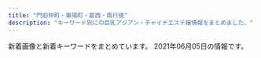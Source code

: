 ```yaml
---
title: "門前仲町・東陽町・葛西・南行徳"
description: "キーワード別にの巨乳アジアン・チャイナエステ嬢情報をまとめました。"
---
```


新着画像と新着キーワードをまとめています。
2021年06月05日の情報です。

<DmmAffiliateIns />
<KeywordTable
  shops={
    [
    {
        "url": "http://www.nuku-mori.xyz/",
        "keywords": {
            "C": 6
        },
        "img_links": [
            "http://www.nuku-mori.xyz/images/index-take_21.jpg",
            "http://www.nuku-mori.xyz/images/staff/2/ami.jpg",
            "http://www.nuku-mori.xyz/images/index-take_07.jpg",
            "http://www.nuku-mori.xyz/images/index-take_13.jpg",
            "http://www.nuku-mori.xyz/images/staff/2/yuki2.jpg",
            "http://www.nuku-mori.xyz/images/index-take_12.jpg",
            "http://www.nuku-mori.xyz/images/index-take_02.jpg",
            "http://www.nuku-mori.xyz/pad/off.jpg",
            "http://www.nuku-mori.xyz/images/staff/2/nana.jpg",
            "http://www.nuku-mori.xyz/images/nav/index-t_staff.jpg",
            "http://www.nuku-mori.xyz/images/nav/c-nav-info.jpg",
            "http://www.nuku-mori.xyz/images/staff/2/mika.jpg",
            "http://www.nuku-mori.xyz/images/index-take_09.jpg",
            "http://www.nuku-mori.xyz/images/sys.jpg",
            "http://www.nuku-mori.xyz/images/index-take_06.jpg",
            "http://www.nuku-mori.xyz/images/nav/c-nav-sys.jpg",
            "http://www.nuku-mori.xyz/images/staff/yuri.jpg",
            "http://www.nuku-mori.xyz/images/index-take_17.jpg"
        ],
        "station": "\u6771\u967d\u753a\u99c51\u756a\u51fa\u53e3",
        "name": "\u6e29\u3082\u308a"
    },
    {
        "keywords": {},
        "name": "\u82b1\u6d77",
        "url": "http://ran.xyz.mn/",
        "station": "\u845b\u897f\u99c5\u897f\u53e3",
        "img_links": []
    },
    {
        "img_links": [
            "http://www.uminoai.esjp.info/files/003.jpg",
            "http://www.uminoai.esjp.info/files/015-03.jpg",
            "http://www.uminoai.esjp.info/img/tel.png",
            "http://www.uminoai.esjp.info/files/002-03.jpg",
            "http://www.uminoai.esjp.info/files/001-03.jpg",
            "http://www.uminoai.esjp.info/img/top-img03.png",
            "http://www.uminoai.esjp.info/files/003-02.jpg",
            "http://www.uminoai.esjp.info/files/005.jpg",
            "http://www.uminoai.esjp.info/files/011.jpg",
            "http://www.uminoai.esjp.info/files/015-02.jpg",
            "http://www.uminoai.esjp.info/files/008-03.jpg",
            "http://www.uminoai.esjp.info/files/006-02.jpg",
            "http://www.uminoai.esjp.info/files/002.jpg",
            "http://www.uminoai.esjp.info/files/007.jpg",
            "http://www.uminoai.esjp.info/files/008.jpg",
            "http://www.uminoai.esjp.info/files/002-02.jpg",
            "http://www.uminoai.esjp.info/files/001.jpg",
            "http://www.uminoai.esjp.info/files/007-02.jpg",
            "http://www.uminoai.esjp.info/files/013-02.jpg",
            "http://www.uminoai.esjp.info/files/014-03.jpg",
            "http://www.uminoai.esjp.info/files/014-02.jpg",
            "http://www.uminoai.esjp.info/files/005-03.jpg",
            "http://www.uminoai.esjp.info/files/004-03.jpg",
            "http://www.uminoai.esjp.info/img/top-img02.png",
            "http://www.uminoai.esjp.info/photo_news/upimg/26042605d76044c4a6_0.jpg",
            "http://www.uminoai.esjp.info/img/call.png",
            "http://www.uminoai.esjp.info/files/010-02.jpg",
            "http://www.uminoai.esjp.info/files/001-02.jpg",
            "http://www.uminoai.esjp.info/files/006-03.jpg",
            "http://www.uminoai.esjp.info/files/005-02.jpg",
            "http://www.uminoai.esjp.info/files/004.jpg",
            "http://www.uminoai.esjp.info/files/004-02.jpg",
            "http://www.uminoai.esjp.info/files/011-02.jpg",
            "http://www.uminoai.esjp.info/files/006.jpg",
            "http://www.uminoai.esjp.info/files/008-02.jpg",
            "http://www.uminoai.esjp.info/img/top-img01.png",
            "http://www.uminoai.esjp.info/files/013.jpg",
            "http://www.uminoai.esjp.info/files/007-03.jpg",
            "http://www.uminoai.esjp.info/files/003-03.jpg",
            "http://www.uminoai.esjp.info/files/010-03.jpg",
            "http://www.uminoai.esjp.info/files/013-03.jpg",
            "http://www.uminoai.esjp.info/files/011-03.jpg",
            "http://www.uminoai.esjp.info/files/015.jpg",
            "http://www.uminoai.esjp.info/files/014.jpg",
            "http://www.uminoai.esjp.info/files/010.jpg"
        ],
        "name": "\u6d77\u306e\u611b",
        "url": "http://www.uminoai.esjp.info/",
        "station": "\u845b\u897f\u99c5\u5317\u53e3",
        "keywords": {
            "E": 4,
            "C": 14,
            "82": 2,
            "90": 2,
            "84": 2,
            "D": 4,
            "85": 8,
            "87": 2,
            "86": 2,
            "89": 6,
            "G": 4
        }
    },
    {
        "name": "\u30aa\u30ea\u30aa\u30f3",
        "station": "\u9580\u524d\u4ef2\u753a\u99c55\u756a\u51fa\u53e3",
        "img_links": [
            "http://www.es-orion.click/images/info.jpg",
            "http://www.es-orion.click/img/mayu1.jpg",
            "http://www.es-orion.click/img/sayaka.jpg",
            "http://www.es-orion.click/img/suzu1.jpg",
            "http://www.es-orion.click/images/tel.jpg",
            "http://www.es-orion.click/img/momoko.jpg",
            "http://www.es-orion.click/images/ta.jpg",
            "http://www.es-orion.click/img/yuyu.jpg",
            "http://www.es-orion.click/img/kaori.jpg",
            "http://www.es-orion.click/img/natu1.jpg",
            "http://www.es-orion.click/img/rin.jpg",
            "http://www.es-orion.click/img/sayaka2.jpg",
            "http://www.es-orion.click/img/sayaka1.jpg",
            "http://www.es-orion.click/img/momoko1.jpg",
            "http://www.es-orion.click/img/suzu.jpg",
            "http://www.es-orion.click/images/rem.jpg",
            "http://www.es-orion.click/img/miwa1.jpg",
            "http://www.es-orion.click/images/int2.jpg",
            "http://www.es-orion.click/img/urara1.jpg",
            "http://www.es-orion.click/images/head.jpg",
            "http://www.es-orion.click/img/serina1.jpg",
            "http://www.es-orion.click/images/sys1.jpg",
            "http://www.es-orion.click/images/news.jpg",
            "http://www.es-orion.click/img/miwa.jpg",
            "http://www.es-orion.click/img/hikari.jpg",
            "http://www.es-orion.click/img/yuyu1.jpg",
            "http://www.es-orion.click/img/rin1.jpg",
            "http://www.es-orion.click/img/ami1.jpg",
            "http://www.es-orion.click/images/interior_t.jpg",
            "http://www.es-orion.click/images/1.jpg",
            "http://www.es-orion.click/images/2.jpg",
            "http://www.es-orion.click/images/int1.jpg",
            "http://www.es-orion.click/img/naomi1.jpg",
            "http://www.es-orion.click/img/kaori1.jpg",
            "http://www.es-orion.click/img/runa1.jpg",
            "http://www.es-orion.click/img/urara.jpg",
            "http://www.es-orion.click/images/ac1.jpg",
            "http://www.es-orion.click/images/staff_t.jpg",
            "http://www.es-orion.click/img/serina.jpg",
            "http://www.es-orion.click/img/mayu.jpg",
            "http://www.es-orion.click/img/runa.jpg",
            "http://www.es-orion.click/images/line.png",
            "http://www.es-orion.click/img/ami.jpg",
            "http://www.es-orion.click/images/3.jpg",
            "http://www.es-orion.click/images/4.jpg",
            "http://www.es-orion.click/img/erin1.jpg",
            "http://www.es-orion.click/img/hikari1.jpg",
            "http://www.es-orion.click/img/emili1.jpg",
            "http://www.es-orion.click/images/mobile.jpg",
            "http://www.es-orion.click/img/erin.jpg",
            "http://www.es-orion.click/img/natu.jpg",
            "http://www.es-orion.click/img/emili.jpg",
            "http://www.es-orion.click/img/naomi.jpg"
        ],
        "url": "http://www.es-orion.click/",
        "keywords": {}
    },
    {
        "img_links": [
            "http://yuki.jpn.cm/images/nbj2.jpg",
            "http://yuki.jpn.cm/photos/sites/37/2020/03/2020030510332648.jpg",
            "http://yuki.jpn.cm/images/mobile.jpg",
            "http://yuki.jpn.cm/images/end.png",
            "http://yuki.jpn.cm/photos/sites/37/2020/03/2020030510342475.jpg",
            "http://yuki.jpn.cm/photos/sites/37/2020/03/2020030510325253.jpg",
            "http://yuki.jpn.cm/images/room3.jpg",
            "http://yuki.jpn.cm/photos/sites/37/2020/03/202003051033562.jpg",
            "http://yuki.jpn.cm/images/s_news.jpg",
            "http://yuki.jpn.cm/photos/sites/37/2020/03/2020030510331117.jpg",
            "http://yuki.jpn.cm/images/1.jpg",
            "http://yuki.jpn.cm/images/s_staff.jpg",
            "http://yuki.jpn.cm/images/room4.jpg",
            "http://yuki.jpn.cm/images/top.png",
            "http://yuki.jpn.cm/images/room2.jpg",
            "http://yuki.jpn.cm/images/room1.jpg",
            "http://yuki.jpn.cm/photos/sites/37/2020/03/2020030510334277.jpg"
        ],
        "station": "\u5357\u884c\u5fb3\u99c5\u5317\u53e3",
        "name": "\u3086\u304d",
        "keywords": {
            "83": 1,
            "85": 3,
            "86": 2,
            "D": 6
        },
        "url": "http://yuki.jpn.cm/"
    },
    {
        "keywords": {
            "C": 16,
            "84": 2,
            "87": 2,
            "88": 8,
            "D": 2,
            "F": 4,
            "E": 4
        },
        "station": "\u845b\u897f\u99c5\u897f\u53e3",
        "url": "http://www.mens-royal.com/",
        "img_links": [
            "http://www.mens-royal.com/images/girl-z1.jpg",
            "http://www.mens-royal.com/images/s_mobile.png",
            "http://www.mens-royal.com/images/s_staff.png",
            "http://www.mens-royal.com/files/063.jpg",
            "http://www.mens-royal.com/files/071-02.jpg",
            "http://www.mens-royal.com/images/room1.jpg",
            "http://www.mens-royal.com/files/057.jpg",
            "http://www.mens-royal.com/files/071.jpg",
            "http://www.mens-royal.com/files/057-02.jpg",
            "http://www.mens-royal.com/images/mobile.jpg",
            "http://www.mens-royal.com/files/067-02.jpg",
            "http://www.mens-royal.com/images/s_pick.png",
            "http://www.mens-royal.com/files/042.jpg",
            "http://www.mens-royal.com/files/072-02.jpg",
            "http://www.mens-royal.com/images/s_news.png",
            "http://www.mens-royal.com/images/link/koko_200x40.png",
            "http://www.mens-royal.com/images/top01.jpg",
            "http://www.mens-royal.com/images/nbj3.jpg",
            "http://www.mens-royal.com/images/girl-z2.jpg",
            "http://www.mens-royal.com/images/top02.jpg",
            "http://www.mens-royal.com/images/room3.jpg",
            "http://www.mens-royal.com/images/room4.jpg",
            "http://www.mens-royal.com/files/072.jpg",
            "http://www.mens-royal.com/images/s_link.png",
            "http://www.mens-royal.com/images/room2.jpg",
            "http://www.mens-royal.com/files/042-02.jpg",
            "http://www.mens-royal.com/files/063-02.jpg",
            "http://www.mens-royal.com/files/067.jpg"
        ],
        "name": "Royal\uff5e\u30ed\u30a4\u30e4\u30eb\uff5e"
    },
    {
        "url": "http://www.lover.iesjp.com/",
        "keywords": {
            "86": 6,
            "87": 18,
            "C": 6,
            "D": 18
        },
        "station": "\u9580\u524d\u4ef2\u753a\u99c56\u756a\u51fa\u53e3",
        "name": "\u897f\u74dc -\u30b9\u30a4\u30ab-",
        "img_links": [
            "http://www.lover.iesjp.com/files/001-02.jpg",
            "http://www.lover.iesjp.com/files/005-02.jpg",
            "http://www.lover.iesjp.com/images/img_tel.png",
            "http://www.lover.iesjp.com/images/tit_therapist.png",
            "http://www.lover.iesjp.com/files/004-02.jpg",
            "http://www.lover.iesjp.com/images/sp_tit_new.png",
            "http://www.lover.iesjp.com/images/sp_tit_therapist.png",
            "http://www.lover.iesjp.com/images/maining.jpg",
            "http://www.lover.iesjp.com/files/002-03.jpg",
            "http://www.lover.iesjp.com/files/004.jpg",
            "http://www.lover.iesjp.com/images/tit_new.png",
            "http://www.lover.iesjp.com/files/004-03.jpg",
            "http://www.lover.iesjp.com/files/001-03.jpg",
            "http://www.lover.iesjp.com/files/005.jpg",
            "http://www.lover.iesjp.com/images/top.jpg",
            "http://www.lover.iesjp.com/files/005-03.jpg",
            "http://www.lover.iesjp.com/files/001.jpg",
            "http://www.lover.iesjp.com/files/002-02.jpg",
            "http://www.lover.iesjp.com/images/sp_top.jpg",
            "http://www.lover.iesjp.com/files/002.jpg"
        ]
    },
    {
        "url": "http://treat-relax.com/",
        "station": "\u897f\u845b\u897f\u99c5\u5357\u53e3",
        "img_links": [
            "http://treat-relax.com/css/nav/nav-005.jpg",
            "http://treat-relax.com/css/tel01.png",
            "http://treat-relax.com/staff/ai/01.jpg",
            "http://treat-relax.com/staff/rumi/01.jpg",
            "http://treat-relax.com/css/top-left0001.jpg",
            "http://treat-relax.com/staff/mei/01.jpg",
            "http://treat-relax.com/staff/momo/02.jpg",
            "http://treat-relax.com/staff/ami/02.jpg",
            "http://treat-relax.com/css/nav/nav-003.jpg",
            "http://treat-relax.com/staff/momo/01.jpg",
            "http://treat-relax.com/css/staff/new.jpg",
            "http://treat-relax.com/css/nav/nav-006.jpg",
            "http://treat-relax.com/staff/haru/01.jpg",
            "http://treat-relax.com/css/staff/up.jpg",
            "http://treat-relax.com/css/top-left02.jpg",
            "http://treat-relax.com/css/nav/nav-001.jpg",
            "http://treat-relax.com/css/nav/nav-002.jpg",
            "http://treat-relax.com/staff/koko/01.jpg",
            "http://treat-relax.com/staff/mei/02.jpg",
            "http://treat-relax.com/staff/ami/01.jpg",
            "http://treat-relax.com/staff/koko/02.jpg",
            "http://treat-relax.com/css/top02.jpg",
            "http://treat-relax.com/staff/nana/01.jpg",
            "http://treat-relax.com/css/nav/nav-004.jpg",
            "http://treat-relax.com/staff/momo/03.jpg"
        ],
        "name": "\u5929\u4f7f\u306e\u5922",
        "keywords": {}
    },
    {
        "keywords": {
            "\u5de8\u4e73": 1,
            "\u4e73": 1,
            "\u30bb\u30af\u30b7\u30fc": 1,
            "89": 1,
            "C": 28,
            "85": 5,
            "D": 10,
            "\u80f8": 1,
            "86": 5
        },
        "url": "http://sh-honeyspa.work/",
        "station": "\u884c\u5fb3\u99c5",
        "img_links": [
            "http://sh-honeyspa.work/templets/default/picture/girl-z2.jpg",
            "http://sh-honeyspa.work/uploads/180629/1-1P629141950141.png",
            "http://sh-honeyspa.work/uploads/191223/1-19122316264LR.jpg",
            "http://sh-honeyspa.work/uploads/181023/1-1Q0230950223S.jpg",
            "http://sh-honeyspa.work/templets/default/picture/top.jpg",
            "http://sh-honeyspa.work/templets/default/picture/s_news.jpg",
            "http://sh-honeyspa.work/uploads/190903/1-1ZZ3133G9361.jpg",
            "http://sh-honeyspa.work/uploads/180703/1-1PF30Z04J01.jpg",
            "http://sh-honeyspa.work/uploads/201126/1-20112613341O53.jpg",
            "http://sh-honeyspa.work/uploads/200114/1-200114154TN60.jpg",
            "http://sh-honeyspa.work/uploads/allimg/180703/1-1PF3111J3201.png",
            "http://sh-honeyspa.work/templets/default/picture/girl-z1.jpg",
            "http://sh-honeyspa.work/uploads/200608/1-20060P9542X63.jpg",
            "http://sh-honeyspa.work/uploads/210201/1-21020111123UH.jpg",
            "http://sh-honeyspa.work/uploads/180629/1-1P629142554530.png",
            "http://sh-honeyspa.work/uploads/190311/1-1Z3111253164H.jpg",
            "http://sh-honeyspa.work/uploads/200113/1-20011316422c28.jpg",
            "http://sh-honeyspa.work/uploads/200812/1-200Q213432R35.jpg",
            "http://sh-honeyspa.work/uploads/181109/1-1Q1091511432Z.jpg",
            "http://sh-honeyspa.work/uploads/191115/1-191115100214144.jpg",
            "http://sh-honeyspa.work/templets/default/picture/staff01.jpg",
            "http://sh-honeyspa.work/uploads/190903/1-1ZZ3133U4960.jpg",
            "http://sh-honeyspa.work/uploads/180703/1-1PF30Z200O9.jpg",
            "http://sh-honeyspa.work/uploads/allimg/180629/1-1P629115504250.png",
            "http://sh-honeyspa.work/templets/default/picture/top1.jpg",
            "http://sh-honeyspa.work/uploads/210507/1-21050G41121532.jpg",
            "http://sh-honeyspa.work/uploads/191122/1-191122161241O8.jpg"
        ],
        "name": "Honey Spa \uff5e\u30cf\u30cb\u30fc\u30b9\u30d1\uff5e"
    },
    {
        "url": "http://es-chinese.info/",
        "keywords": {
            "F": 66,
            "E": 4,
            "\u30bb\u30af\u30b7\u30fc": 59
        },
        "station": "\u884c\u5fb3\u99c5\u5317\u53e3",
        "name": "Aries \u30a2\u30ea\u30a8\u30b9",
        "img_links": [
            "http://es-chinese.info/wp-content/uploads/2021/04/miyukixd2_\u526f\u672c.jpg",
            "http://es-chinese.info/wp-content/uploads/2021/01/aoyixd4_\u526f\u672c-500x750.jpg",
            "http://es-chinese.info/wp-content/uploads/2020/11/yukina2_\u526f\u672c-209x300.jpg",
            "http://es-chinese.info/wp-content/uploads/2021/01/aoyixd3_\u526f\u672c-500x750.jpg",
            "http://es-chinese.info/wp-content/uploads/2021/01/eri1_\u526f\u672c-220x300.jpg",
            "http://es-chinese.info/wp-content/uploads/2021/05/tomikaxd2_\u526f\u672c-212x300.jpg",
            "http://es-chinese.info/wp-content/uploads/2020/11/mayixd1_\u526f\u672c_\u526f\u672c-165x300.jpg",
            "http://es-chinese.info/wp-content/uploads/2021/01/eri1_\u526f\u672c-500x750.jpg",
            "http://es-chinese.info/wp-content/themes/template-salon2/images/bnr.jpg",
            "http://es-chinese.info/wp-content/uploads/2021/05/sakixd2_\u526f\u672c.jpg",
            "http://es-chinese.info/wp-content/uploads/2021/05/tomikaxd1_\u526f\u672c-212x300.jpg",
            "http://es-chinese.info/wp-content/uploads/2020/09/ayimixd_\u526f\u672c-1-500x750.jpg",
            "http://es-chinese.info/wp-content/uploads/2019/12/WeChat-Image_20191207140959.jpg",
            "http://es-chinese.info/wp-content/uploads/2021/01/eri1_\u526f\u672c-752x1024.jpg",
            "http://es-chinese.info/wp-content/themes/template-salon2/images/header-tel.png",
            "http://es-chinese.info/wp-content/uploads/2021/05/tomikaxd1_\u526f\u672c-500x750.jpg",
            "http://es-chinese.info/wp-content/uploads/2021/01/aoyixd4_\u526f\u672c.jpg",
            "http://es-chinese.info/wp-content/uploads/2020/01/aya4_\u526f\u672c-500x750.jpg",
            "http://es-chinese.info/wp-content/uploads/2021/01/aoyixd5_\u526f\u672c.jpg",
            "http://es-chinese.info/wp-content/uploads/2021/02/mireyixd4_\u526f\u672c.jpg",
            "http://es-chinese.info/wp-content/uploads/2020/12/haruxd1_\u526f\u672c-500x750.jpg",
            "http://es-chinese.info/wp-content/uploads/2020/09/hare1_\u526f\u672c-500x750.jpg",
            "http://es-chinese.info/wp-content/uploads/2020/04/hina1_\u526f\u672c-500x750.jpg",
            "http://es-chinese.info/wp-content/uploads/2021/01/aoyixd4_\u526f\u672c-212x300.jpg",
            "http://es-chinese.info/wp-content/uploads/2021/04/miyukixd6_\u526f\u672c-500x750.jpg",
            "http://es-chinese.info/wp-content/uploads/2021/02/mireyixd3_\u526f\u672c.jpg",
            "http://es-chinese.info/wp-content/uploads/2019/12/WeChat-Image_20191207141010-768x1024.jpg",
            "http://es-chinese.info/wp-content/uploads/2020/11/yukina2_\u526f\u672c-500x750.jpg",
            "http://es-chinese.info/wp-content/uploads/2021/05/tomikaxd1_\u526f\u672c.jpg",
            "http://es-chinese.info/wp-content/themes/template-salon2/images/noimg.jpg",
            "http://es-chinese.info/wp-content/uploads/2021/04/miyukixd5_\u526f\u672c.jpg",
            "http://es-chinese.info/wp-content/uploads/2021/02/mireyixd4_\u526f\u672c-216x300.jpg",
            "http://es-chinese.info/wp-content/uploads/2021/05/sakixd2_\u526f\u672c-500x750.jpg",
            "http://es-chinese.info/wp-content/uploads/2021/05/tomikaxd2_\u526f\u672c-500x750.jpg",
            "http://es-chinese.info/wp-content/uploads/2021/05/tomikaxd2_\u526f\u672c.jpg",
            "http://es-chinese.info/wp-content/uploads/2021/04/miyukixd5_\u526f\u672c-500x750.jpg",
            "http://es-chinese.info/wp-content/uploads/2020/12/haruxd1_\u526f\u672c-576x1024.jpg",
            "http://es-chinese.info/wp-content/uploads/2021/02/mireyixd3_\u526f\u672c-500x750.jpg",
            "http://es-chinese.info/wp-content/uploads/2020/11/akane6_\u526f\u672c-162x300.jpg",
            "http://es-chinese.info/wp-content/uploads/2021/04/miyukixd2_\u526f\u672c-500x750.jpg",
            "http://es-chinese.info/wp-content/uploads/2020/11/mayixd1_\u526f\u672c_\u526f\u672c-500x750.jpg",
            "http://es-chinese.info/wp-content/uploads/2021/01/eri2_\u526f\u672c-228x300.jpg",
            "http://es-chinese.info/wp-content/uploads/2021/02/mireyixd1_\u526f\u672c.jpg",
            "http://es-chinese.info/wp-content/uploads/2020/09/sana_\u526f\u672c-212x300.jpg",
            "http://es-chinese.info/wp-content/uploads/2021/04/miyukixd5_\u526f\u672c-225x300.jpg",
            "http://es-chinese.info/wp-content/uploads/2020/09/hare1_\u526f\u672c-169x300.jpg",
            "http://es-chinese.info/wp-content/uploads/2020/11/mayixd2_\u526f\u672c.jpg",
            "http://es-chinese.info/wp-content/uploads/2020/09/ayimixd_\u526f\u672c-1-577x1024.jpg",
            "http://es-chinese.info/wp-content/uploads/2020/11/sayumixd1_\u526f\u672c-500x750.jpg",
            "http://es-chinese.info/wp-content/uploads/2020/11/akanexd5_\u526f\u672c-500x750.jpg",
            "http://es-chinese.info/wp-content/uploads/2021/02/mireyixd1_\u526f\u672c-500x750.jpg",
            "http://es-chinese.info/wp-content/uploads/2020/11/sayumixd1_\u526f\u672c-218x300.jpg",
            "http://es-chinese.info/wp-content/uploads/2021/01/aoyixd3_\u526f\u672c.jpg",
            "http://es-chinese.info/wp-content/uploads/2019/12/WeChat-Image_20191207141006-768x1024.jpg",
            "http://es-chinese.info/wp-content/uploads/2020/11/mayixd2_\u526f\u672c-500x750.jpg",
            "http://es-chinese.info/wp-content/uploads/2020/11/akanexd5_\u526f\u672c-745x1024.jpg",
            "http://es-chinese.info/wp-content/uploads/2020/11/ayimixd3_\u526f\u672c-169x300.jpg",
            "http://es-chinese.info/wp-content/uploads/2021/02/mireyixd4_\u526f\u672c-500x750.jpg",
            "http://es-chinese.info/wp-content/themes/template-salon2/images/main1.jpg",
            "http://es-chinese.info/wp-content/uploads/2020/11/yukina1_\u526f\u672c.jpg",
            "http://es-chinese.info/wp-content/uploads/2020/11/yukina2_\u526f\u672c.jpg",
            "http://es-chinese.info/wp-content/uploads/2021/01/aoyixd5_\u526f\u672c-212x300.jpg",
            "http://es-chinese.info/wp-content/uploads/2020/11/mayixd2_\u526f\u672c-552x1024.jpg",
            "http://es-chinese.info/wp-content/uploads/2020/12/haruxd2_\u526f\u672c-169x300.jpg",
            "http://es-chinese.info/wp-content/uploads/2020/11/mayixd1_\u526f\u672c_\u526f\u672c.jpg",
            "http://es-chinese.info/wp-content/uploads/2020/12/haruxd1_\u526f\u672c-169x300.jpg",
            "http://es-chinese.info/wp-content/uploads/2021/01/aoyixd3_\u526f\u672c-212x300.jpg",
            "http://es-chinese.info/wp-content/uploads/2020/04/hina1_\u526f\u672c-167x300.jpg",
            "http://es-chinese.info/wp-content/uploads/2021/01/aoyixd5_\u526f\u672c-500x750.jpg",
            "http://es-chinese.info/wp-content/uploads/2020/09/sana_\u526f\u672c-500x750.jpg",
            "http://es-chinese.info/wp-content/uploads/2021/02/mireyixd3_\u526f\u672c-221x300.jpg",
            "http://es-chinese.info/wp-content/uploads/2021/04/miyukixd6_\u526f\u672c.jpg",
            "http://es-chinese.info/wp-content/uploads/2020/11/yukina1_\u526f\u672c-500x750.jpg",
            "http://es-chinese.info/wp-content/uploads/2019/12/WeChat-Image_20191207141003.jpg"
        ]
    },
    {
        "url": "http://arm-salon.com/",
        "img_links": [
            "http://arm-salon.com/staff/kana/01mb.jpg",
            "http://arm-salon.com/staff/hana/01.jpg",
            "http://arm-salon.com/staff/hana/01mb.jpg",
            "http://arm-salon.com/staff/sayuri/01.jpg",
            "http://arm-salon.com/pic/top.png",
            "http://arm-salon.com/staff/sizuka/01mb.jpg",
            "http://arm-salon.com/staff/sizuka/01.jpg",
            "http://arm-salon.com/staff/mika/01mb.jpg",
            "http://arm-salon.com/staff/yuna/01.jpg",
            "http://arm-salon.com/staff/mika/01.jpg",
            "http://arm-salon.com/img/att.png",
            "http://arm-salon.com/img/ttl_staff.png",
            "http://arm-salon.com/staff/yuna/01mb.jpg",
            "http://arm-salon.com/staff/kana/01.jpg",
            "http://arm-salon.com/staff/momo/01mb.jpg",
            "http://arm-salon.com/pic/head.png",
            "http://arm-salon.com/staff/yumi/01.jpg",
            "http://arm-salon.com/i/files/homeimg.jpg",
            "http://arm-salon.com/staff/momo/01.jpg",
            "http://arm-salon.com/staff/sayuri/01mb.jpg",
            "http://arm-salon.com/staff/yumi/01mb.jpg",
            "http://arm-salon.com/img/ttl_mobile.png"
        ],
        "name": "\u68ee\u306e\u5bb6",
        "station": "\u897f\u845b\u897f\u99c5\u5317\u53e3",
        "keywords": {
            "C": 17
        }
    },
    {
        "name": "\u3071\u3044\u306a\u3063\u3077\u308b",
        "url": "http://rihanna.xyz.mn/",
        "keywords": {
            "95": 9,
            "G": 6,
            "\u30bb\u30af\u30b7\u30fc": 3,
            "93": 3,
            "C": 15,
            "H": 18,
            "90": 3,
            "94": 3,
            "92": 3
        },
        "img_links": [
            "http://rihanna.xyz.mn/images/img_service02.jpg",
            "http://rihanna.xyz.mn/images/room3.jpg",
            "http://rihanna.xyz.mn/photos/sites/6/2021/04/2021042604231363.jpg",
            "http://rihanna.xyz.mn/images/staff01.png",
            "http://rihanna.xyz.mn/images/end.png",
            "http://rihanna.xyz.mn/images/img_service01.jpg",
            "http://rihanna.xyz.mn/images/link_nav02.png",
            "http://rihanna.xyz.mn/images/fues200.png",
            "http://rihanna.xyz.mn/photos/sites/6/2021/04/2021042614130925.jpg",
            "http://rihanna.xyz.mn/images/link_nav03.png",
            "http://rihanna.xyz.mn/photos/sites/6/2021/04/2021042904450394.jpg",
            "http://rihanna.xyz.mn/images/link_nav01.png",
            "http://rihanna.xyz.mn/images/room4.jpg",
            "http://rihanna.xyz.mn/images/link_nav05.png",
            "http://rihanna.xyz.mn/images/img_service05.jpg",
            "http://rihanna.xyz.mn/images/img_service09.jpg",
            "http://rihanna.xyz.mn/images/tit_staff.png",
            "http://rihanna.xyz.mn/images/room5.jpg",
            "http://rihanna.xyz.mn/images/img_service07.jpg",
            "http://rihanna.xyz.mn/images/staff_line.jpg",
            "http://rihanna.xyz.mn/photos/sites/6/2021/05/202105121115433.jpg",
            "http://rihanna.xyz.mn/images/img_service04.jpg",
            "http://rihanna.xyz.mn/photos/sites/6/2021/04/2021042604202751.jpg",
            "http://rihanna.xyz.mn/images/link_nav04.png",
            "http://rihanna.xyz.mn/images/img_service06.jpg",
            "http://rihanna.xyz.mn/images/link_nav06.png",
            "http://rihanna.xyz.mn/images/tit_service.png",
            "http://rihanna.xyz.mn/images/room6.jpg",
            "http://rihanna.xyz.mn/images/img_service08.jpg",
            "http://rihanna.xyz.mn/images/card.png",
            "http://rihanna.xyz.mn/images/top.png",
            "http://rihanna.xyz.mn/images/room2.jpg",
            "http://rihanna.xyz.mn/images/img_service03.jpg",
            "http://rihanna.xyz.mn/images/room1.jpg",
            "http://rihanna.xyz.mn/photos/sites/6/2021/06/2021060306332914.jpg",
            "http://rihanna.xyz.mn/photos/sites/6/2021/04/2021042614151040.jpg"
        ],
        "station": "\u897f\u845b\u897f\u99c5\u5317\u53e3"
    },
    {
        "station": "\u884c\u5fb3\u99c5\u5357\u53e3",
        "img_links": [
            "http://gakuen.xyz.mn/photos/sites/71/2020/02/2020020317060366.jpg",
            "http://gakuen.xyz.mn/photos/sites/71/2019/10/2019101811500268.jpg",
            "http://gakuen.xyz.mn/images/g3.jpg",
            "http://gakuen.xyz.mn/images/g15.jpg",
            "http://gakuen.xyz.mn/photos/sites/71/2019/10/2019101811390877.jpg",
            "http://gakuen.xyz.mn/photos/sites/71/2021/05/2021052120233061.jpeg",
            "http://gakuen.xyz.mn/images/g7.jpg",
            "http://gakuen.xyz.mn/photos/sites/71/2020/04/2020040816463188.jpg",
            "http://gakuen.xyz.mn/photos/sites/71/2020/02/2020021414323643.jpg",
            "http://gakuen.xyz.mn/photos/sites/71/2020/01/2020010713430218.jpg",
            "http://gakuen.xyz.mn/photos/sites/71/2020/06/2020061015582330.jpg",
            "http://gakuen.xyz.mn/images/g13.jpg",
            "http://gakuen.xyz.mn/photos/sites/71/2020/07/2020072818553775.jpg",
            "http://gakuen.xyz.mn/photos/sites/71/2020/09/2020092819121522.jpg",
            "http://gakuen.xyz.mn/photos/sites/71/2021/04/2021041917552189.jpg",
            "http://gakuen.xyz.mn/photos/sites/71/2019/10/2019102420321841.jpg",
            "http://gakuen.xyz.mn/images/1.jpg",
            "http://gakuen.xyz.mn/photos/sites/71/2020/02/2020022210241571.jpg",
            "http://gakuen.xyz.mn/images/s_staff.jpg",
            "http://gakuen.xyz.mn/photos/sites/71/2020/11/2020112517584561.jpg",
            "http://gakuen.xyz.mn/photos/sites/71/2021/04/2021040917371526.jpg",
            "http://gakuen.xyz.mn/photos/sites/71/2019/09/2019092719211544.jpg",
            "http://gakuen.xyz.mn/photos/sites/71/2021/04/2021040917343160.jpg",
            "http://gakuen.xyz.mn/photos/sites/71/2020/01/2020011015294716.jpg",
            "http://gakuen.xyz.mn/images/2.jpg",
            "http://gakuen.xyz.mn/photos/sites/71/2020/12/2020122014304059.jpg",
            "http://gakuen.xyz.mn/photos/sites/71/2020/03/2020032610084881.jpg",
            "http://gakuen.xyz.mn/images/g17.jpg",
            "http://gakuen.xyz.mn/images/g1.jpg",
            "http://gakuen.xyz.mn/photos/sites/71/2021/05/2021050715571489.jpg",
            "http://gakuen.xyz.mn/photos/sites/71/2020/06/2020062110420119.jpg",
            "http://gakuen.xyz.mn/photos/sites/71/2019/10/2019102816572380.jpg",
            "http://gakuen.xyz.mn/photos/sites/71/2021/05/2021050319020862-e1620036139572.jpeg",
            "http://gakuen.xyz.mn/photos/sites/71/2019/11/2019111517040618.jpg",
            "http://gakuen.xyz.mn/photos/sites/71/2019/09/2019092719211853.jpg",
            "http://gakuen.xyz.mn/images/staff_bj3.jpg",
            "http://gakuen.xyz.mn/images/g2.jpg",
            "http://gakuen.xyz.mn/images/info.jpg",
            "http://gakuen.xyz.mn/photos/sites/71/2020/11/2020111416130515.jpg",
            "http://gakuen.xyz.mn/photos/sites/71/2021/04/2021040917170299-e1617956231868.jpeg",
            "http://gakuen.xyz.mn/photos/sites/71/2020/10/2020102412595563.jpg",
            "http://gakuen.xyz.mn/photos/sites/71/2019/12/2019120817483319.jpg",
            "http://gakuen.xyz.mn/photos/sites/71/2020/08/2020081616440837.jpg",
            "http://gakuen.xyz.mn/photos/sites/71/2019/12/2019121619230170.jpg",
            "http://gakuen.xyz.mn/images/s_cosplay.jpg",
            "http://gakuen.xyz.mn/photos/sites/71/2021/05/2021052120233061-e1621596219264.jpeg",
            "http://gakuen.xyz.mn/photos/sites/71/2020/03/2020030915313184.jpeg",
            "http://gakuen.xyz.mn/images/news1.jpg",
            "http://gakuen.xyz.mn/photos/sites/71/2020/02/2020020317175855.jpg",
            "http://gakuen.xyz.mn/images/g10.jpg",
            "http://gakuen.xyz.mn/images/s_link.jpg",
            "http://gakuen.xyz.mn/images/pick.jpg",
            "http://gakuen.xyz.mn/photos/sites/71/2020/02/2020022618290662.jpg",
            "http://gakuen.xyz.mn/images/info2.jpg",
            "http://gakuen.xyz.mn/photos/sites/71/2021/05/202105301553350-e1622357625316.jpeg",
            "http://gakuen.xyz.mn/photos/sites/71/2021/04/2021042810263779.jpg",
            "http://gakuen.xyz.mn/photos/sites/71/2021/01/2021011516005173.jpeg",
            "http://gakuen.xyz.mn/images/top.jpg",
            "http://gakuen.xyz.mn/images/g16.jpg",
            "http://gakuen.xyz.mn/images/mobile.jpg",
            "http://gakuen.xyz.mn/images/g8.jpg",
            "http://gakuen.xyz.mn/photos/sites/71/2021/04/2021042719583960-e1619521127868.jpeg"
        ],
        "name": "\u884c\u5fb3\u5b66\u5712",
        "keywords": {
            "D": 8,
            "F": 4,
            "E": 4
        },
        "url": "http://gakuen.xyz.mn/"
    },
    {
        "url": "http://beautygirls-station.work/",
        "img_links": [
            "http://beautygirls-station.work/img/rom.png",
            "http://beautygirls-station.work/sp/img/t-s.jpg",
            "http://beautygirls-station.work/sp/img/t-t.jpg",
            "http://beautygirls-station.work/sp/img/pc.jpg",
            "http://beautygirls-station.work/sp/img/sys.jpg",
            "http://beautygirls-station.work/img/sta2.jpg",
            "http://beautygirls-station.work/sp/img/p1.jpg",
            "http://beautygirls-station.work/sp/img/t-r.jpg",
            "http://beautygirls-station.work/sp/img/tit.jpg",
            "http://beautygirls-station.work/img/st2.jpg",
            "http://beautygirls-station.work/sp/img/t-o.jpg",
            "http://beautygirls-station.work/sp/img/st2.jpg",
            "http://beautygirls-station.work/sp/img/tel.jpg",
            "http://beautygirls-station.work/sp/img/add.jpg",
            "http://beautygirls-station.work/img/s1.jpg",
            "http://beautygirls-station.work/sp/img/t-a.jpg",
            "http://beautygirls-station.work/sp/img/info.jpg",
            "http://beautygirls-station.work/sp/img/p2.jpg",
            "http://beautygirls-station.work/sp/img/time.jpg",
            "http://beautygirls-station.work/img/mo.png",
            "http://beautygirls-station.work/sp/img/p3.jpg",
            "http://beautygirls-station.work/img/s2.jpg",
            "http://beautygirls-station.work/img/s3.jpg",
            "http://beautygirls-station.work/img/st1.jpg",
            "http://beautygirls-station.work/img/bottom.png",
            "http://beautygirls-station.work/img/bod.png",
            "http://beautygirls-station.work/sp/img/st1.jpg",
            "http://beautygirls-station.work/sp/img/botton.jpg",
            "http://beautygirls-station.work/img/nos.jpg",
            "http://beautygirls-station.work/sp/img/st3.jpg",
            "http://beautygirls-station.work/img/sta3.jpg",
            "http://beautygirls-station.work/img/sta1.jpg",
            "http://beautygirls-station.work/sp/img/pic.jpg",
            "http://beautygirls-station.work/img/st3.jpg"
        ],
        "station": "\u9580\u524d\u4ef2\u753a\u99c53\u756a\u51fa\u53e3",
        "name": "\u7f8e\u5c11\u5973\u770b\u8b77\u30b9\u30c6\u30fc\u30b7\u30e7\u30f3",
        "keywords": {
            "86": 2,
            "E": 2,
            "D": 2,
            "C": 12,
            "87": 2,
            "85": 2
        }
    },
    {
        "img_links": [
            "http://est-lux.com/staff/sakura/01.jpg",
            "http://est-lux.com/staff/momo/01mb.jpg",
            "http://est-lux.com/staff/koko/01mb.jpg",
            "http://est-lux.com/pic/campaign.png",
            "http://est-lux.com/staff/momo/01.jpg",
            "http://est-lux.com/staff/miharu/01mb.jpg",
            "http://est-lux.com/staff/aya/01mb.jpg",
            "http://est-lux.com/staff/haruka/01mb.jpg",
            "http://est-lux.com/staff/rina/01.jpg",
            "http://est-lux.com/staff/haruka/01.jpg",
            "http://est-lux.com/img/ttl_staff.png",
            "http://est-lux.com/i/files/homeimg.jpg",
            "http://est-lux.com/img/access/address.png",
            "http://est-lux.com/staff/rina/01mb.jpg",
            "http://est-lux.com/img/ttl_mobile.png",
            "http://est-lux.com/staff/aya/01.jpg",
            "http://est-lux.com/staff/koko/01.jpg",
            "http://est-lux.com/pic/head.png",
            "http://est-lux.com/staff/sakura/01mb.jpg",
            "http://est-lux.com/img/ttl_recbnr.png",
            "http://est-lux.com/staff/miharu/01.jpg"
        ],
        "name": "Aegean Sea\u30fb\u30a8\u30fc\u30b2\u6d77",
        "url": "http://est-lux.com/",
        "keywords": {
            "C": 16
        },
        "station": "\u845b\u897f\u99c5\u4e2d\u592e\u53e3"
    },
    {
        "img_links": [
            "http://nymphe-est.net/images/esthe3.jpg",
            "http://nymphe-est.net/images/r2.jpg",
            "http://nymphe-est.net/images/cg09.jpg",
            "http://nymphe-est.net/images/main1.jpg",
            "http://nymphe-est.net/images/home.png",
            "http://nymphe-est.net/images/cg12.jpg",
            "http://nymphe-est.net/images/home_002.png",
            "http://nymphe-est.net/images/cg13.jpg",
            "http://nymphe-est.net/images/header3.png",
            "http://nymphe-est.net/images/acc.jpg",
            "http://nymphe-est.net/images/cg11.jpg",
            "http://nymphe-est.net/images/r4.jpg",
            "http://nymphe-est.net/images/esthe2.jpg",
            "http://nymphe-est.net/images/gallery.png",
            "http://nymphe-est.net/images/clear.png",
            "http://nymphe-est.net/images/friend.png",
            "http://nymphe-est.net/images/cg02.jpg",
            "http://nymphe-est.net/images/info.png",
            "http://nymphe-est.net/images/main-sp1.jpg",
            "http://nymphe-est.net/images/sys.jpg",
            "http://nymphe-est.net/images/r3.jpg",
            "http://nymphe-est.net/images/esthe1.jpg",
            "http://nymphe-est.net/images/staff.png",
            "http://nymphe-est.net/images/cg10.jpg",
            "http://nymphe-est.net/images/link.png",
            "http://nymphe-est.net/images/r1.jpg",
            "http://nymphe-est.net/images/blog_002.png",
            "http://nymphe-est.net/images/main-sp.jpg"
        ],
        "url": "http://nymphe-est.net/",
        "name": "\u30a6\u30a4\u30f3\u30b0\uff5eUP",
        "station": "\u884c\u5fb3\u99c5",
        "keywords": {
            "86": 6,
            "D": 6
        }
    },
    {
        "station": "\u845b\u897f\u99c5\u897f\u53e3",
        "keywords": {
            "E": 12,
            "87": 6,
            "C": 27,
            "88": 6,
            "D": 18,
            "86": 6,
            "85": 12
        },
        "url": "http://fuen.iest.info/",
        "name": "\u98a8\u7e01",
        "img_links": [
            "http://fuen.iest.info/images/themes/blue/r3.jpg",
            "http://fuen.iest.info/images/themes/blue/s_staff.png",
            "http://fuen.iest.info/images/themes/blue/s_link.png",
            "http://fuen.iest.info/images/themes/blue/s_news.png",
            "http://fuen.iest.info/images/themes/blue/s_newface.png",
            "http://fuen.iest.info/images/themes/blue/line.png",
            "http://fuen.iest.info/photos/sites/2/2018/12/2018121714525583.jpg",
            "http://fuen.iest.info/images/room1.jpg",
            "http://fuen.iest.info/images/themes/blue/s_pickup.png",
            "http://fuen.iest.info/images/themes/blue/s_ranking.png",
            "http://fuen.iest.info/images/themes/blue/no2.png",
            "http://fuen.iest.info/images/themes/blue/mobile.jpg",
            "http://fuen.iest.info/images/themes/blue/no1.png",
            "http://fuen.iest.info/photos/sites/2/2020/07/2020072110520047.jpg",
            "http://fuen.iest.info/images/room4.jpg",
            "http://fuen.iest.info/photos/sites/2/2020/07/2020072110515940.jpg",
            "http://fuen.iest.info/photos/sites/2/2020/07/2020072110520164.jpg",
            "http://fuen.iest.info/images/room2.jpg",
            "http://fuen.iest.info/images/themes/blue/s_zysx.png",
            "http://fuen.iest.info/photos/sites/2/2020/07/2020072110520042.jpg",
            "http://fuen.iest.info/images/room3.jpg",
            "http://fuen.iest.info/photos/sites/2/2020/07/2020072110515835.jpg"
        ]
    },
    {
        "name": "\u967d\u3060\u307e\u308a",
        "img_links": [
            "https://fussahoney.work/_src/55662288/cam2.jpg",
            "https://fussahoney.work/_src/55644639/navi_02.png",
            "https://fussahoney.work/_src/55644663/img20210424151308520968.jpg",
            "https://fussahoney.work/_src/55644736/img20210424215208455865.jpg",
            "https://fussahoney.work/_src/55644643/navi_04.png",
            "https://fussahoney.work/_src/55644710/gallery22.jpg",
            "https://fussahoney.work/_src/55662289/cam.jpg",
            "https://fussahoney.work/_src/55644651/slider3.png",
            "https://fussahoney.work/_src/55644692/gallery3.jpg",
            "https://fussahoney.work/_src/55644770/index_08.png",
            "https://fussahoney.work/_src/55644715/back.png",
            "https://fussahoney.work/_src/55644706/gallery-22.jpg",
            "https://fussahoney.work/_src/56512189/wechatimg405_20210527131244185.jpg",
            "https://fussahoney.work/_src/55644637/navi_01.png",
            "https://fussahoney.work/_src/55644653/slider5.png",
            "https://fussahoney.work/_src/55662126/bannner.png",
            "https://fussahoney.work/_src/56512192/wechatimg405_20210527131244185.jpg",
            "https://fussahoney.work/_src/55644731/img20210424214533972247.jpg",
            "https://fussahoney.work/_src/55932107/cam-22.jpg",
            "https://fussahoney.work/_src/55644652/slider4.png",
            "https://fussahoney.work/_src/56512195/back.png",
            "https://fussahoney.work/_src/55644649/slider1.png",
            "https://fussahoney.work/_src/55644772/index_09.png",
            "https://fussahoney.work/_src/55644694/gallery4.jpg",
            "https://fussahoney.work/_src/55644749/back.png",
            "https://fussahoney.work/_src/55644701/back.png",
            "https://fussahoney.work/_src/55644729/img20210424214526317949.jpg",
            "https://fussahoney.work/_src/55647362/img20210425172639203334.png",
            "https://fussahoney.work/_src/55644728/img20210424214526317949.jpg",
            "https://fussahoney.work/_src/55644698/gallery6.jpg",
            "https://fussahoney.work/_src/55644721/back.png",
            "https://fussahoney.work/_src/55644747/wechatimg453.jpg",
            "https://fussahoney.work/_src/56520519/test.jpg",
            "https://fussahoney.work/_src/55644678/img20210424195339075333.jpg",
            "https://fussahoney.work/_src/55644673/back.png",
            "https://fussahoney.work/_src/55644668/back.png",
            "https://fussahoney.work/_src/55644704/gallery-21.jpg",
            "https://fussahoney.work/_src/55644764/index_04.png",
            "https://fussahoney.work/_src/55644680/wechatimg453.jpg",
            "https://fussahoney.work/_src/55644690/gallery2.jpg",
            "https://fussahoney.work/_src/55644660/img20210423214551710442.jpg",
            "https://fussahoney.work/_src/55644659/img20210423214544782918.jpg",
            "https://fussahoney.work/_src/55644650/slider2.png",
            "https://fussahoney.work/_src/56512190/wechatimg405_20210527131244185.jpg",
            "https://fussahoney.work/_src/55644727/img20210424214533972247.jpg",
            "https://fussahoney.work/_src/55644744/wechatimg453.jpg",
            "https://fussahoney.work/_src/55644658/img20210423214535183420.jpg",
            "https://fussahoney.work/_src/56512193/wechatimg405_20210527131244185.jpg",
            "https://fussahoney.work/_src/55644766/index_05.png",
            "https://fussahoney.work/_src/55644641/navi_03.png",
            "https://fussahoney.work/_src/55644696/gallery5.jpg",
            "https://fussahoney.work/_src/55644733/img20210424215208455865.jpg",
            "https://fussahoney.work/_src/55932106/cam-21.jpg",
            "https://fussahoney.work/_src/55644676/img20210424195227478527.jpg",
            "https://fussahoney.work/_src/55644688/gallery1.jpg",
            "https://fussahoney.work/_src/55644685/back.png",
            "https://fussahoney.work/_src/55644739/back.png",
            "https://fussahoney.work/_src/55644645/navi_05.png",
            "https://fussahoney.work/_src/55644666/back.png",
            "https://fussahoney.work/_src/55644737/img20210424215208455865.jpg",
            "https://fussahoney.work/_src/55644730/img20210424214533972247.jpg",
            "https://fussahoney.work/_src/55644768/index_06.png",
            "https://fussahoney.work/_src/55644774/img20210425125358226802.png",
            "https://fussahoney.work/_src/55644734/img20210424215208455865.jpg",
            "https://fussahoney.work/_src/55644726/img20210424214526317949.jpg",
            "https://fussahoney.work/_src/55644708/gallery11.jpg",
            "https://fussahoney.work/_src/55644743/wechatimg453.jpg",
            "https://fussahoney.work/_src/55644746/wechatimg453.jpg"
        ],
        "keywords": {},
        "station": "\u6728\u5834\u99c51\u756a\u51fa\u53e3",
        "url": "https://fussahoney.work/"
    },
    {
        "station": "\u6728\u5834\u99c5A4\u51fa\u53e3",
        "keywords": {},
        "img_links": [
            "http://iyasinote.xyz/_src/20272571/img20160403102850637767.jpg",
            "http://iyasinote.xyz/_src/20272575/sign.png",
            "http://iyasinote.xyz/_src/20272683/point_blur_jan142021_151523.jpg",
            "http://iyasinote.xyz/_src/20272639/index_04.png",
            "http://iyasinote.xyz/_src/20272612/sign.png",
            "http://iyasinote.xyz/_src/20272643/index_09.png",
            "http://iyasinote.xyz/_src/23776259/img20190220201540841954_20210421120550484.jpg",
            "http://iyasinote.xyz/_src/20272599/back.png",
            "http://iyasinote.xyz/_src/20272583/tel.png",
            "http://iyasinote.xyz/_src/20272640/index_05.png",
            "http://iyasinote.xyz/_src/20272623/back.png",
            "http://iyasinote.xyz/_src/20272568/img20151209023726260995.jpg",
            "http://iyasinote.xyz/_src/20272684/s2.jpg",
            "http://iyasinote.xyz/_src/20272567/sign.png",
            "http://iyasinote.xyz/_src/20850017/point_blur_jan142021_151523.jpg",
            "http://iyasinote.xyz/_src/20272570/dscf1336.jpg",
            "http://iyasinote.xyz/_src/23776260/img20190220201540841954_20210421120550484.jpg",
            "http://iyasinote.xyz/_src/20272590/x1.png",
            "http://iyasinote.xyz/_src/20272602/sign.png",
            "http://iyasinote.xyz/_src/20272668/info1.png",
            "http://iyasinote.xyz/_src/20272626/sign.png",
            "http://iyasinote.xyz/_src/20272608/back.png",
            "http://iyasinote.xyz/_src/20272642/index_08.png",
            "http://iyasinote.xyz/_src/20272644/wechatimg568.jpg",
            "http://iyasinote.xyz/_src/20850011/s2.jpg",
            "http://iyasinote.xyz/_src/20272584/tel.png",
            "http://iyasinote.xyz/_src/20272614/x1.png",
            "http://iyasinote.xyz/_src/20272628/x1.png",
            "http://iyasinote.xyz/_src/32108882/img20190623174539069990.jpg",
            "http://iyasinote.xyz/_src/20272581/sign.png",
            "http://iyasinote.xyz/_src/20272585/back.png",
            "http://iyasinote.xyz/_src/20272641/index_11.png",
            "http://iyasinote.xyz/_src/20272588/sign.png",
            "http://iyasinote.xyz/_src/20272573/b1.png",
            "http://iyasinote.xyz/_src/20272578/b1.png",
            "http://iyasinote.xyz/_src/20272636/back.png",
            "http://iyasinote.xyz/_src/20850006/wechatimg568.jpg",
            "http://iyasinote.xyz/_src/21196925/img20180526163006762357.jpg",
            "http://iyasinote.xyz/_src/20272631/x3.png",
            "http://iyasinote.xyz/_src/20272618/x3.png",
            "http://iyasinote.xyz/_src/20272665/img20160204005259325917.jpg",
            "http://iyasinote.xyz/_src/20272569/_x1m6343.jpg",
            "http://iyasinote.xyz/_src/20272594/x3.png"
        ],
        "url": "http://iyasinote.xyz/",
        "name": "\u30ea\u30d5\u30ec\u30c3\u30b7\u30e5"
    },
    {
        "station": "\u884c\u5fb3\u99c5",
        "name": "Love Forever",
        "img_links": [
            "https://love-forever.ests.jp/photos/17/8156/202105/2105191f1332238.jpeg",
            "https://love-forever.ests.jp/photos/17/8156/202105/2105191a95110q.jpeg",
            "https://file.jp-navi.info/17/8156/202105/2105191f124j09.jpeg",
            "https://file.jp-navi.info/17/8156/202105/2105191f2211448.jpeg",
            "https://love-forever.ests.jp/photos/17/8156/202105/210519200uuj3.jpeg",
            "https://love-forever.ests.jp/photos/17/8156/202105/2105191f2294052.jpeg",
            "https://love-forever.ests.jp/themes/love-forever.ests.jp/template/assets/images/bg_bottom03.jpg",
            "https://love-forever.ests.jp/themes/love-forever.ests.jp/template/assets/images/bg_bottom02.jpg",
            "https://love-forever.ests.jp/photos/17/8156/202105/2105201045461049.png",
            "https://love-forever.ests.jp/photos/17/8156/202105/210519193132uj.jpeg",
            "https://love-forever.ests.jp/photos/17/8156/202105/2105191931219208.jpeg",
            "https://love-forever.ests.jp/photos/17/8156/202105/210519200t5e23.jpeg",
            "https://love-forever.ests.jp/photos/17/8156/202105/210519200z43u8.jpeg",
            "https://love-forever.ests.jp/photos/17/8156/202105/2105191f0015163.jpeg",
            "https://assets.jp-navi.info/images/images/es-thumbnail.png",
            "https://love-forever.ests.jp/photos/17/8156/202105/210519105403p59.png",
            "https://love-forever.ests.jp/photos/17/8156/202105/2105191f332ql.jpeg",
            "https://love-forever.ests.jp/themes/love-forever.ests.jp/template/assets/images/bg_bottom04.jpg",
            "https://love-forever.ests.jp/photos/17/8156/202105/210519200u222k.jpeg",
            "https://file.jp-navi.info/17/8156/202105/2105191a95110q.jpeg",
            "https://love-forever.ests.jp/themes/love-forever.ests.jp/template/assets/images/bg_bottom01.jpg",
            "https://love-forever.ests.jp/photos/17/8156/202105/2105191f124j09.jpeg",
            "https://love-forever.ests.jp/photos/17/8156/202105/2105191f2211448.jpeg",
            "https://file.jp-navi.info/17/8156/202105/2105191f3232u0.jpeg",
            "https://love-forever.ests.jp/photos/17/8156/202105/2105191f3232u0.jpeg"
        ],
        "url": "https://love-forever.ests.jp/",
        "keywords": {
            "89": 10,
            "86": 10,
            "D": 3,
            "84": 20,
            "E": 1
        }
    },
    {
        "keywords": {
            "E": 2
        },
        "img_links": [
            "http://yurichan.info/html/dianna_jing/images/room2.jpg",
            "http://yurichan.info/uploads/210222/1-2102220T0412K.jpg",
            "http://yurichan.info/uploads/210426/1-21042614562BJ.jpg",
            "http://yurichan.info/picture/i_therapist.png",
            "http://yurichan.info/uploads/210322/1-21032209452GP.jpg",
            "http://yurichan.info/uploads/210219/1-210219153SC08.jpg",
            "http://yurichan.info/picture/top23.png",
            "http://yurichan.info/picture/top22.png",
            "http://yurichan.info/uploads/210409/1-210409103Ta44.jpg",
            "http://yurichan.info/picture/photo3.png",
            "http://yurichan.info/picture/end.png",
            "http://yurichan.info/uploads/210422/1-210422104422O6.jpg",
            "http://yurichan.info/picture/s_staff.png",
            "http://yurichan.info/html/dianna_jing/images/room4.jpg",
            "http://yurichan.info/uploads/210524/1-21052412413A93.jpg",
            "http://yurichan.info/html/dianna_jing/images/room3.jpg",
            "http://yurichan.info/picture/s_new.png",
            "http://yurichan.info/html/dianna_jing/images/room1.jpg",
            "http://yurichan.info/uploads/210521/1-21052114440JW.jpg",
            "http://yurichan.info/uploads/210326/1-21032614153A55.jpg",
            "http://yurichan.info/uploads/210429/1-2104291253044W.jpg"
        ],
        "url": "http://yurichan.info/",
        "name": "\u30e6\u30ea\u3061\u3083\u3093",
        "station": "\u884c\u5fb3\u99c5\u5357\u53e3"
    },
    {
        "img_links": [
            "http://green-es.info/img/haru1.jpg",
            "http://green-es.info/images/4.jpg",
            "http://green-es.info/images/news.jpg",
            "http://green-es.info/img/koko.jpg",
            "http://green-es.info/images/1.jpg",
            "http://green-es.info/images/3.jpg",
            "http://green-es.info/images/2.jpg",
            "http://green-es.info/images/5.jpg",
            "http://green-es.info/img/rika1.jpg",
            "http://green-es.info/images/mobile.jpg",
            "http://green-es.info/img/yuki.jpg",
            "http://green-es.info/images/staff_t.jpg",
            "http://green-es.info/images/6.jpg",
            "http://green-es.info/images/tp.png",
            "http://green-es.info/img/eri.jpg",
            "http://green-es.info/img/yuki1.jpg",
            "http://green-es.info/images/rem.jpg",
            "http://green-es.info/img/rika.jpg",
            "http://green-es.info/images/interior_t.jpg",
            "http://green-es.info/img/haru.jpg",
            "http://green-es.info/img/eri1.jpg",
            "http://green-es.info/img/koko1.jpg",
            "http://green-es.info/img/risa1.jpg",
            "http://green-es.info/img/risa.jpg",
            "http://green-es.info/images/tt.jpg",
            "http://green-es.info/images/interior.png"
        ],
        "station": "\u6771\u967d\u753a\u99c52\u756a\u51fa\u53e3",
        "url": "http://green-es.info/",
        "name": "\u30b0\u30ea\u30fc\u30f3",
        "keywords": {
            "85": 1,
            "87": 2,
            "89": 1,
            "86": 1,
            "92": 1
        }
    },
    {
        "name": "\u7f8e",
        "img_links": [
            "http://hi-msg.com/mi/img/p-10.jpg",
            "http://hi-msg.com/mi/img/no.png",
            "http://hi-msg.com/mi/img/staff-list-top.jpg",
            "http://hi-msg.com/mi/img/p-3.jpg",
            "http://hi-msg.com/mi/img/p-2.jpg",
            "http://hi-msg.com/mi/img/p-7.jpg",
            "http://hi-msg.com/mi/img/p-6.jpg",
            "http://hi-msg.com/mi/img/botton.jpg",
            "http://hi-msg.com/mi/img/p-00.jpg",
            "http://hi-msg.com/mi/img/p-8.jpg",
            "http://hi-msg.com/mi/img/p-1.jpg",
            "http://hi-msg.com/mi/img/p-5.jpg",
            "http://hi-msg.com/mi/img/p-4.jpg",
            "http://hi-msg.com/mi/img/osirase_t.jpg",
            "http://hi-msg.com/mi/img/fla.jpg",
            "http://hi-msg.com/mi/img/p-9.jpg",
            "http://hi-msg.com/mi/img/fla-1.jpg"
        ],
        "url": "http://hi-msg.com/mi/",
        "keywords": {},
        "station": "\u884c\u5fb3\u99c5"
    },
    {
        "img_links": [
            "http://aphrodite-est.xyz/img/cg03.png",
            "http://aphrodite-est.xyz/img/top01.png",
            "http://aphrodite-est.xyz/img/cg05.png",
            "http://aphrodite-est.xyz/img/cg04.png",
            "http://aphrodite-est.xyz/img/tel.png",
            "http://aphrodite-est.xyz/img/cg01.png",
            "http://aphrodite-est.xyz/img/cg09.png",
            "http://aphrodite-est.xyz/img/nav-003.png",
            "http://aphrodite-est.xyz/img/nav-005.png",
            "http://aphrodite-est.xyz/img/cg08.png",
            "http://aphrodite-est.xyz/img/no.png",
            "http://aphrodite-est.xyz/img/nav-001.png",
            "http://aphrodite-est.xyz/img/nav-006.png",
            "http://aphrodite-est.xyz/img/cg02.png",
            "http://aphrodite-est.xyz/img/cg06.png",
            "http://aphrodite-est.xyz/img/nav-002.png",
            "http://aphrodite-est.xyz/img/stt.jpg",
            "http://aphrodite-est.xyz/img/nav-004.png",
            "http://aphrodite-est.xyz/img/stb.jpg",
            "http://aphrodite-est.xyz/img/cg07.png"
        ],
        "url": "http://aphrodite-est.xyz/",
        "name": "\u30b3\u30b3\u30a2",
        "station": "\u884c\u5fb3\u99c5\u5357\u53e3",
        "keywords": {
            "C": 2,
            "E": 3,
            "D": 4,
            "86": 7,
            "85": 2
        }
    },
    {
        "img_links": [
            "http://www.iyashinomori.mensest.com/files/007.jpg",
            "http://www.iyashinomori.mensest.com/files/005-02.jpg",
            "http://www.iyashinomori.mensest.com/images/mainimg01_sp.png",
            "http://www.iyashinomori.mensest.com/images/side_link02.png",
            "http://www.iyashinomori.mensest.com/photo_news/upimg/2515360b4971d57d41_0.jpg",
            "http://www.iyashinomori.mensest.com/files/002.jpg",
            "http://www.iyashinomori.mensest.com/images/sw_home.png",
            "http://www.iyashinomori.mensest.com/images/sw_tel.png",
            "http://www.iyashinomori.mensest.com/files/003.jpg",
            "http://www.iyashinomori.mensest.com/images/sp_btn_interior.png",
            "http://www.iyashinomori.mensest.com/files/006.jpg",
            "http://www.iyashinomori.mensest.com/files/005.jpg",
            "http://www.iyashinomori.mensest.com/files/003-02.jpg",
            "http://www.iyashinomori.mensest.com/images/side_link01.png",
            "http://www.iyashinomori.mensest.com/files/006-02.jpg",
            "http://www.iyashinomori.mensest.com/files/009.jpg",
            "http://www.iyashinomori.mensest.com/images/side_link03.png",
            "http://www.iyashinomori.mensest.com/files/009-02.jpg",
            "http://www.iyashinomori.mensest.com/files/002-02.jpg",
            "http://www.iyashinomori.mensest.com/files/001-02.jpg",
            "http://www.iyashinomori.mensest.com/files/001.jpg",
            "http://www.iyashinomori.mensest.com/images/shop/shop04.jpg",
            "http://www.iyashinomori.mensest.com/files/004.jpg",
            "http://www.iyashinomori.mensest.com/files/007-02.jpg",
            "http://www.iyashinomori.mensest.com/images/shop/shop03.jpg",
            "http://www.iyashinomori.mensest.com/files/008.jpg",
            "http://www.iyashinomori.mensest.com/images/shop/shop01.jpg",
            "http://www.iyashinomori.mensest.com/files/008-02.jpg",
            "http://www.iyashinomori.mensest.com/files/004-02.jpg",
            "http://www.iyashinomori.mensest.com/images/shop/shop02.jpg",
            "http://www.iyashinomori.mensest.com/images/mainimg01.png",
            "http://www.iyashinomori.mensest.com/images/sp_btn_tel.png"
        ],
        "station": "\u845b\u897f\u99c5\u5730\u4e0b\u9244\u535a\u7269\u9928\u53e3",
        "name": "\u7652\u3057\u306e\u68ee",
        "keywords": {
            "88": 6,
            "C": 6,
            "89": 6,
            "G": 12,
            "E": 6,
            "87": 42,
            "D": 30
        },
        "url": "http://www.iyashinomori.mensest.com/"
    },
    {
        "url": "http://arelaxchel.este88.com/",
        "img_links": [
            "http://arelaxchel.este88.com/gals/koko1.jpg",
            "http://arelaxchel.este88.com/images/r02.jpg",
            "http://arelaxchel.este88.com/images/momo1.jpg",
            "http://arelaxchel.este88.com/images/kixyoko1.jpg",
            "http://arelaxchel.este88.com/images/kaori1.jpg",
            "http://arelaxchel.este88.com/img/kixyoko1.jpg",
            "http://arelaxchel.este88.com/img/kaori1.jpg",
            "http://arelaxchel.este88.com/img/momo1.jpg",
            "http://arelaxchel.este88.com/images/r01.jpg",
            "http://arelaxchel.este88.com/images/ph1.jpg",
            "http://arelaxchel.este88.com/images/mika1.jpg",
            "http://arelaxchel.este88.com/gals/sayuri1.jpg",
            "http://arelaxchel.este88.com/gals/risa1.jpg",
            "http://arelaxchel.este88.com/images/r04.jpg",
            "http://arelaxchel.este88.com/img/mika1.jpg"
        ],
        "name": "\u7483\u6765",
        "station": "\u6d66\u5b89\u99c5\u5357\u53e3",
        "keywords": {}
    },
    {
        "keywords": {
            "\u80f8": 1
        },
        "name": "Lavender \uff5e\u30e9\u30d9\u30f3\u30c0\u30fc\uff5e",
        "url": "http://lavender01.com/",
        "station": "\u845b\u897f\u99c5",
        "img_links": [
            "http://lavender01.com/wp-content/uploads/2018/02/2-2.jpg",
            "http://lavender01.com/wp-content/uploads/2020/11/22258963.jpg",
            "http://lavender01.com/wp-content/uploads/2018/03/sys4.jpg",
            "http://lavender01.com/wp-content/uploads/2018/02/m_therapist.png",
            "http://lavender01.com/wp-content/uploads/2018/07/321.jpg",
            "http://lavender01.com/wp-content/uploads/2020/11/44.jpg",
            "http://lavender01.com/wp-content/uploads/2018/02/qr.jpg",
            "http://lavender01.com/wp-content/uploads/2020/11/uam1gRClIJWQsaK1607842826_1607842842.jpg",
            "http://lavender01.com/wp-content/uploads/2018/02/m_gallery.png",
            "http://lavender01.com/wp-content/plugins/wpfront-scroll-top/images/icons/103.png",
            "http://lavender01.com/wp-content/uploads/2018/02/1-2-330x493.jpg",
            "http://lavender01.com/wp-content/uploads/2021/04/\u3042\u3042\u3042.jpg",
            "http://lavender01.com/wp-content/uploads/2018/02/3-2.jpg",
            "http://lavender01.com/wp-content/uploads/2018/02/4-2.jpg",
            "http://lavender01.com/wp-content/uploads/2020/11/SSfYZs6CdoQYwW01606714654_1606714696.jpg",
            "http://lavender01.com/wp-content/uploads/2021/04/DWuvcZgBWqc17Hi1619083396_1619083425.jpg",
            "http://lavender01.com/wp-content/uploads/2018/02/6.jpg",
            "http://lavender01.com/wp-content/uploads/2018/02/3-2-330x493.jpg",
            "http://lavender01.com/wp-content/uploads/2019/04/1558518416960.jpg",
            "http://lavender01.com/wp-content/uploads/2018/02/2-2-330x493.jpg",
            "http://lavender01.com/wp-content/uploads/2020/11/33.jpg",
            "http://lavender01.com/wp-content/uploads/2018/02/m_top-1.png",
            "http://lavender01.com/wp-content/uploads/2018/02/5-2-330x493.jpg",
            "http://lavender01.com/wp-content/uploads/2020/11/PQTz07QdWarnUrS1607842853_1607842875.jpg",
            "http://lavender01.com/wp-content/uploads/2020/11/1606713863690.jpg",
            "http://lavender01.com/wp-content/uploads/2019/04/1558518421316.jpg",
            "http://lavender01.com/wp-content/uploads/2020/11/987.jpg",
            "http://lavender01.com/wp-content/uploads/2018/02/5-2.jpg",
            "http://lavender01.com/wp-content/uploads/2018/02/1-2.jpg",
            "http://lavender01.com/wp-content/uploads/2021/04/xsZVLMOBvlGslIP1619083232_1619083310.jpg"
        ]
    },
    {
        "keywords": {
            "85": 8,
            "87": 16,
            "D": 24,
            "86": 12,
            "C": 12
        },
        "url": "http://www.momiyoshi.mesthe.com/",
        "station": "\u9580\u524d\u4ef2\u753a\u99c56\u756a\u51fa\u53e3",
        "name": "momiyoshi",
        "img_links": [
            "http://www.momiyoshi.mesthe.com/files/012.jpg",
            "http://www.momiyoshi.mesthe.com/files/013.jpg",
            "http://www.momiyoshi.mesthe.com/images/icon_tel.png",
            "http://www.momiyoshi.mesthe.com/images/icon_top.png",
            "http://www.momiyoshi.mesthe.com/images/icon_info.png",
            "http://www.momiyoshi.mesthe.com/files/005-02.jpg",
            "http://www.momiyoshi.mesthe.com/files/003.jpg",
            "http://www.momiyoshi.mesthe.com/files/012-02.jpg",
            "http://www.momiyoshi.mesthe.com/files/013-02.jpg",
            "http://www.momiyoshi.mesthe.com/files/008-02.jpg",
            "http://www.momiyoshi.mesthe.com/files/002.jpg",
            "http://www.momiyoshi.mesthe.com/images/mainImg_sub2.jpg",
            "http://www.momiyoshi.mesthe.com/files/003-02.jpg",
            "http://www.momiyoshi.mesthe.com/files/001.jpg",
            "http://www.momiyoshi.mesthe.com/files/011-02.jpg",
            "http://www.momiyoshi.mesthe.com/files/008.jpg",
            "http://www.momiyoshi.mesthe.com/images/mainImg_sub.jpg",
            "http://www.momiyoshi.mesthe.com/files/001-02.jpg",
            "http://www.momiyoshi.mesthe.com/files/004.jpg",
            "http://www.momiyoshi.mesthe.com/images/icon_staff.png",
            "http://www.momiyoshi.mesthe.com/files/004-02.jpg",
            "http://www.momiyoshi.mesthe.com/files/005.jpg",
            "http://www.momiyoshi.mesthe.com/files/002-02.jpg",
            "http://www.momiyoshi.mesthe.com/files/011.jpg",
            "http://www.momiyoshi.mesthe.com/images/btn2.png"
        ]
    },
    {
        "name": "\u84ee\u82b1",
        "url": "http://www.madonna.work/",
        "station": "\u884c\u5fb3\u99c5\u5317\u53e3",
        "keywords": {},
        "img_links": [
            "http://www.madonna.work/images/rec1.jpg",
            "http://www.madonna.work/img/mio1.jpg",
            "http://www.madonna.work/images/staff_t.jpg",
            "http://www.madonna.work/images/1.jpg",
            "http://www.madonna.work/images/head.jpg",
            "http://www.madonna.work/images/rec2.jpg",
            "http://www.madonna.work/images/interior_t.jpg",
            "http://www.madonna.work/images/sys4.jpg",
            "http://www.madonna.work/images/sys1.jpg",
            "http://www.madonna.work/images/news.jpg",
            "http://www.madonna.work/images/mobile.jpg",
            "http://www.madonna.work/images/ac2.jpg",
            "http://www.madonna.work/images/2.jpg",
            "http://www.madonna.work/images/tel.jpg",
            "http://www.madonna.work/images/3.jpg",
            "http://www.madonna.work/img/arisa1.jpg",
            "http://www.madonna.work/images/sys3.jpg",
            "http://www.madonna.work/images/int2.jpg",
            "http://www.madonna.work/images/int1.jpg",
            "http://www.madonna.work/img/yuyu1.jpg",
            "http://www.madonna.work/images/sys2.jpg",
            "http://www.madonna.work/img/aya1.jpg",
            "http://www.madonna.work/images/4.jpg",
            "http://www.madonna.work/images/info.jpg",
            "http://www.madonna.work/images/ac1.jpg"
        ]
    },
    {
        "station": "\u8239\u5800\u99c5\u5317\u53e3",
        "url": "http://akien.work/",
        "keywords": {},
        "img_links": [
            "http://akien.work/fengjing2.jpg",
            "http://akien.work/staff_7559_1547886875744350.jpg",
            "http://akien.work/head_1_4332_15445805847677.jpg",
            "http://akien.work/jiejing2.jpg",
            "http://akien.work/jiejing5.jpg",
            "http://akien.work/5.jpeg",
            "http://akien.work/jiejing1.jpg",
            "http://akien.work/jiejing3.jpg",
            "http://akien.work/head_4_4332_1544580584784110.jpg",
            "http://akien.work/staff_7170_1544625837499078.jpg",
            "http://akien.work/jiejing4.jpg",
            "http://akien.work/head_2_4332_1544580584367843.jpg",
            "http://akien.work/staff_7170_1544625837499078_1.jpg",
            "http://akien.work/6.jpeg",
            "http://akien.work/ditu.jpg",
            "http://akien.work/jiejing6.jpg"
        ],
        "name": "\u3084\u3059\u3089\u304e"
    },
    {
        "station": "\u9580\u524d\u4ef2\u753a\u99c54\u756a\u51fa\u53e3",
        "name": "\u30b7\u30f3\u30c7\u30ec\u30e9\u30ac\u30fc\u30eb",
        "img_links": [
            "http://eurynome-est.biz/css/m-top-right04.jpg",
            "http://eurynome-est.biz/css/m-top-right02.jpg",
            "http://eurynome-est.biz/css/m-top-right01.jpg",
            "http://eurynome-est.biz/css/staff/staff07.png",
            "http://eurynome-est.biz/css/staff/staff091.png",
            "http://eurynome-est.biz/css/staff/staff101.png",
            "http://eurynome-est.biz/css/m-right.jpg",
            "http://eurynome-est.biz/css/staff/staff09.png",
            "http://eurynome-est.biz/css/staff/staff05.png",
            "http://eurynome-est.biz/css/m-top-right03.jpg",
            "http://eurynome-est.biz/css/m-head.jpg",
            "http://eurynome-est.biz/css/m-yejiao.jpg",
            "http://eurynome-est.biz/css/staff/staff11.png",
            "http://eurynome-est.biz/css/m-top02.jpg",
            "http://eurynome-est.biz/css/m-left.jpg",
            "http://eurynome-est.biz/css/staff/staff08.png",
            "http://eurynome-est.biz/css/staff/staff10.png",
            "http://eurynome-est.biz/css/top-left01.jpg",
            "http://eurynome-est.biz/css/staff/staff01.png",
            "http://eurynome-est.biz/css/staff/staff04.png",
            "http://eurynome-est.biz/css/staff/staff03.png",
            "http://eurynome-est.biz/css/staff/staff061.png",
            "http://eurynome-est.biz/css/staff/staff02.png",
            "http://eurynome-est.biz/css/staff/staff031.png",
            "http://eurynome-est.biz/images/call.png",
            "http://eurynome-est.biz/css/staff/nsta.png",
            "http://eurynome-est.biz/css/staff/staff06.png"
        ],
        "keywords": {},
        "url": "http://eurynome-est.biz/"
    },
    {
        "keywords": {
            "D": 8,
            "87": 6,
            "86": 2
        },
        "station": "\u9580\u524d\u4ef2\u753a\u99c54\u756a\u53e3",
        "img_links": [
            "http://www.loveyou.esjp.info/files/001-02.jpg",
            "http://www.loveyou.esjp.info/images/news.jpg",
            "http://www.loveyou.esjp.info/files/003-02.jpg",
            "http://www.loveyou.esjp.info/images/top1.png",
            "http://www.loveyou.esjp.info/files/004-02.jpg",
            "http://www.loveyou.esjp.info/files/002-02.jpg",
            "http://www.loveyou.esjp.info/images/link_s .png",
            "http://www.loveyou.esjp.info/files/001.jpg",
            "http://www.loveyou.esjp.info/files/004.jpg",
            "http://www.loveyou.esjp.info/files/002.jpg",
            "http://www.loveyou.esjp.info/files/003.jpg",
            "http://www.loveyou.esjp.info/images/staff_s.png"
        ],
        "url": "http://www.loveyou.esjp.info/",
        "name": "Love You"
    },
    {
        "station": "\u897f\u845b\u897f\u99c5\u5357\u53e3",
        "keywords": {},
        "url": "https://cg.uouono.com/",
        "name": "CUTE GIRLS",
        "img_links": []
    },
    {
        "url": "http://lamar-massage.work/",
        "keywords": {
            "88": 5,
            "86": 1,
            "87": 3,
            "C": 17
        },
        "img_links": [
            "http://lamar-massage.work/i/img/sta33.png",
            "http://lamar-massage.work/img/sta32.png",
            "http://lamar-massage.work/i/img/r2.jpg",
            "http://lamar-massage.work/img/sta29.png",
            "http://lamar-massage.work/img/s34.jpg",
            "http://lamar-massage.work/img/st32.png",
            "http://lamar-massage.work/img/sta30.png",
            "http://lamar-massage.work/img/sta28.png",
            "http://lamar-massage.work/img/st28.png",
            "http://lamar-massage.work/i/img/sta32.png",
            "http://lamar-massage.work/i/img/top.jpg",
            "http://lamar-massage.work/img/s28.png",
            "http://lamar-massage.work/img/sta35.jpg",
            "http://lamar-massage.work/i/img/sta31.png",
            "http://lamar-massage.work/i/img/sta14.png",
            "http://lamar-massage.work/img/st30.png",
            "http://lamar-massage.work/img/mo.png",
            "http://lamar-massage.work/img/link-1.png",
            "http://lamar-massage.work/img/link-3.png",
            "http://lamar-massage.work/img/head.png",
            "http://lamar-massage.work/img/ss35.jpg",
            "http://lamar-massage.work/img/st14.png",
            "http://lamar-massage.work/i/img/sta29.png",
            "http://lamar-massage.work/img/st33.png",
            "http://lamar-massage.work/img/ss14.png",
            "http://lamar-massage.work/img/st31.png",
            "http://lamar-massage.work/img/st35.jpg",
            "http://lamar-massage.work/img/sta34.jpg",
            "http://lamar-massage.work/img/bottom.png",
            "http://lamar-massage.work/img/sta14.png",
            "http://lamar-massage.work/img/link-2.png",
            "http://lamar-massage.work/img/s32.png",
            "http://lamar-massage.work/img/s14.png",
            "http://lamar-massage.work/img/sta33.png",
            "http://lamar-massage.work/i/img/sta28.png",
            "http://lamar-massage.work/i/img/sta30.png",
            "http://lamar-massage.work/i/img/sta23.png",
            "http://lamar-massage.work/i/img/sm.jpg",
            "http://lamar-massage.work/i/img/r3.jpg",
            "http://lamar-massage.work/img/s30.png",
            "http://lamar-massage.work/img/st29.png",
            "http://lamar-massage.work/img/sta31.png",
            "http://lamar-massage.work/i/img/r4.jpg",
            "http://lamar-massage.work/i/img/sta34.jpg",
            "http://lamar-massage.work/i/img/sta24.png",
            "http://lamar-massage.work/img/nos.png",
            "http://lamar-massage.work/img/st34.jpg",
            "http://lamar-massage.work/img/link-4.png",
            "http://lamar-massage.work/img/s31.png",
            "http://lamar-massage.work/img/s35.jpg",
            "http://lamar-massage.work/i/img/sta35.jpg"
        ],
        "name": "\u30e9\u30fb\u30e1\u30fc\u30eb",
        "station": "\u9580\u524d\u4ef2\u753a\u99c53\u756a\u53e3"
    },
    {
        "name": "Shamballa\uff5e\u30b7\u30e3\u30f3\u30d0\u30e9",
        "img_links": [],
        "keywords": {},
        "url": "http://hi-msg.com/shamballa/",
        "station": "\u7be0\u5d0e\u99c5\u5317\u53e3"
    },
    {
        "station": "\u897f\u845b\u897f\u99c5\u5317\u53e3",
        "keywords": {
            "F": 1,
            "C": 12
        },
        "url": "https://www.es-mensesthe.info/",
        "img_links": [
            "https://static.wixstatic.com/media/96d791_859f31dba3184d118e9eed6302e18ea1~mv2.jpg",
            "https://static.wixstatic.com/media/1789f4_37c5ad5eac7c435bbf6465cef4458a93~mv2.jpg",
            "https://static.wixstatic.com/media/1789f4_3504477e9be446b48c38be0412c03b71~mv2.jpg",
            "https://static.wixstatic.com/media/96d791_817955bbd13f4a11abc0c6ddfbac0f82~mv2.jpg",
            "https://static.wixstatic.com/media/1789f4_6ea9139345054bfa8c0e670f5ff5f608~mv2.jpg",
            "https://static.wixstatic.com/media/96d791_9531b0b1bbfc427f8c9fc93875698f78~mv2.jpg",
            "https://static.wixstatic.com/media/a896d9_bbced4ca1ed240d9976a39bd584760ec.png",
            "https://static.wixstatic.com/media/96d791_1c10b3e5806b434e9674af60ef5ee259~mv2.jpg",
            "https://static.wixstatic.com/media/1789f4_924b58ab79154b06a9cf2728f83f9e16~mv2.jpg",
            "https://static.wixstatic.com/media/96d791_43e018dca22747c2b765d8aa6bb4730d~mv2.jpg",
            "https://static.wixstatic.com/media/96d791_5d55c113359a4a188f4a12da11153d08~mv2.png",
            "https://static.wixstatic.com/media/1789f4_c6233abd4113483aa0a2bc9c149301de~mv2.jpg",
            "https://static.wixstatic.com/media/1789f4_2fbb8d30cbfd49d58924ba8e468ef7f5~mv2.jpg",
            "https://static.wixstatic.com/media/96d791_1be596dd7f23490b9b0e704178290531~mv2.jpg",
            "https://static.wixstatic.com/media/a896d9_02f0ebb1776e442eae0ce11dffc92d24.png",
            "https://static.wixstatic.com/media/1789f4_eb4dabafdee7459289bbfd43f6719052~mv2.jpg",
            "https://static.wixstatic.com/media/1789f4_08db416164264cc2afaf7ab008798109~mv2.jpg",
            "https://static.wixstatic.com/media/96d791_3eb6f202b7134ca182380be13a2eceec~mv2.png",
            "https://static.wixstatic.com/media/96d791_319c152db4f64ca4ae7aaf3dfaa2e545~mv2.jpg",
            "https://static.wixstatic.com/media/96d791_b9f10a69e3814caf9ca0fd108e450bfa~mv2.jpg",
            "https://static.wixstatic.com/media/1789f4_e147280e483f42899e4b3d5e7caf92f1~mv2.jpg",
            "https://static.wixstatic.com/media/96d791_6ff48fcff4404e948713a278d6fba4aa~mv2.jpg",
            "https://static.wixstatic.com/media/96d791_e28a35375184419e9585c2b4e12ac83e~mv2.jpg",
            "https://static.wixstatic.com/media/96d791_f28a0b63f0e242c58274b246ca243806~mv2.png",
            "https://static.wixstatic.com/media/1789f4_c8e2a255d16e45319c08dc69edef2844~mv2.jpg",
            "https://static.wixstatic.com/media/96d791_9f931b4f1aa848f686c4852fb4de0023~mv2.jpg"
        ],
        "name": "\u30ef\u30f3\u30c0\u30fc\u30e9\u30f3\u30c9"
    },
    {
        "keywords": {
            "D": 8,
            "\u5de8\u4e73": 8,
            "E": 8,
            "C": 56,
            "\u4e73": 8
        },
        "name": "C\u2019EST SI BON -\u30bb\u30fb\u30b7\u30fb\u30dc\u30f3-",
        "url": "https://cest-si-bon.tokyo/",
        "img_links": [
            "https://cest-si-bon.tokyo/images/st/st_kuu.jpg",
            "https://cest-si-bon.tokyo/images/topimage/photo_2.jpg",
            "https://cest-si-bon.tokyo/images/st/st_natsu.jpg",
            "https://cest-si-bon.tokyo/images/st/st_sakura.jpg",
            "https://cest-si-bon.tokyo/images/topimage/photo_1.jpg",
            "https://cest-si-bon.tokyo/images/st/st_juri.jpg",
            "https://cest-si-bon.tokyo/images/st/st_riku.jpg",
            "https://cest-si-bon.tokyo/images/st/st_kai.jpg",
            "https://cest-si-bon.tokyo/images/topimage/photo_5.jpg",
            "https://cest-si-bon.tokyo/images/share/pagetop.png",
            "https://cest-si-bon.tokyo/images/topimage/photo_4.jpg",
            "https://cest-si-bon.tokyo/images/share/sptel.png",
            "https://cest-si-bon.tokyo/images/share/tel.png"
        ],
        "station": "\u9580\u524d\u4ef2\u753a\u99c52\u756a\u53e3"
    },
    {
        "img_links": [
            "http://www.pussycat.esjoho.com/photo_news/upimg/267825fe2ffc12c39d_1.jpg",
            "http://www.pussycat.esjoho.com/photo_news/upimg/14404609e34daec506_0.jpg",
            "http://www.pussycat.esjoho.com/files/047-03.jpg",
            "http://www.pussycat.esjoho.com/photo_news/upimg/698175c8b541154864_0.jpg",
            "http://www.pussycat.esjoho.com/images/esthe1.jpg",
            "http://www.pussycat.esjoho.com/files/013-03.jpg",
            "http://www.pussycat.esjoho.com/images/slider-img001.jpg",
            "http://www.pussycat.esjoho.com/files/038-02.jpg",
            "http://www.pussycat.esjoho.com/photo_news/upimg/924275fc7211843872_0.jpg",
            "http://www.pussycat.esjoho.com/images/rsubt1.png",
            "http://www.pussycat.esjoho.com/files/017-02.jpg",
            "http://www.pussycat.esjoho.com/images/rsubt3.png",
            "http://www.pussycat.esjoho.com/photo_news/upimg/440565e16a8a498ba0_0.jpg",
            "http://www.pussycat.esjoho.com/images/m1.jpg",
            "http://www.pussycat.esjoho.com/photo_news/upimg/539325db2737770376_0.jpg",
            "http://www.pussycat.esjoho.com/files/042-03.jpg",
            "http://www.pussycat.esjoho.com/files/014-03.jpg",
            "http://www.pussycat.esjoho.com/photo_news/upimg/787045c8b54142c99d_0.jpg",
            "http://www.pussycat.esjoho.com/files/041-03.jpg",
            "http://www.pussycat.esjoho.com/files/021-03.jpg",
            "http://www.pussycat.esjoho.com/files/013.jpg",
            "http://www.pussycat.esjoho.com/photo_news/upimg/698295d75fbe2cd885_0.jpg",
            "http://www.pussycat.esjoho.com/photo_news/upimg/904465b6c0c62502fb_0.jpg",
            "http://www.pussycat.esjoho.com/photo_news/upimg/831555c0f56a6077d2_0.jpg",
            "http://www.pussycat.esjoho.com/images/rsubt4.png",
            "http://www.pussycat.esjoho.com/images/tel2.png",
            "http://www.pussycat.esjoho.com/photo_news/upimg/955745e5735b0ad897_1.jpg",
            "http://www.pussycat.esjoho.com/files/016.jpg",
            "http://www.pussycat.esjoho.com/files/012.jpg",
            "http://www.pussycat.esjoho.com/photo_news/upimg/920375fd9d44baad7f_0.jpg",
            "http://www.pussycat.esjoho.com/files/038-03.jpg",
            "http://www.pussycat.esjoho.com/photo_news/upimg/194565b4308eccaf74_0.jpg",
            "http://www.pussycat.esjoho.com/photo_news/upimg/793885bb1ce8539488_0.jpg",
            "http://www.pussycat.esjoho.com/photo_news/upimg/20230606aa9f5b1af9_0.jpg",
            "http://www.pussycat.esjoho.com/files/039-02.jpg",
            "http://www.pussycat.esjoho.com/photo_news/upimg/6893260950ddb87f5c_0.jpg",
            "http://www.pussycat.esjoho.com/photo_news/upimg/796335c3324299839a_0.jpg",
            "http://www.pussycat.esjoho.com/files/010-03.jpg",
            "http://www.pussycat.esjoho.com/photo_news/upimg/759985c3c5c332d36e_0.jpg",
            "http://www.pussycat.esjoho.com/photo_news/upimg/312165e12adadc0638_0.jpg",
            "http://www.pussycat.esjoho.com/files/018-03.jpg",
            "http://www.pussycat.esjoho.com/files/011-02.jpg",
            "http://www.pussycat.esjoho.com/photo_news/upimg/14404609e34daec506_1.jpg",
            "http://www.pussycat.esjoho.com/files/017-03.jpg",
            "http://www.pussycat.esjoho.com/photo_news/upimg/510715f1e53af03bef_0.jpg",
            "http://www.pussycat.esjoho.com/files/022-02.jpg",
            "http://www.pussycat.esjoho.com/photo_news/upimg/831555c0f56a6077d2_1.jpg",
            "http://www.pussycat.esjoho.com/files/038.jpg",
            "http://www.pussycat.esjoho.com/files/041-02.jpg",
            "http://www.pussycat.esjoho.com/photo_news/upimg/267825fe2ffc12c39d_0.jpg",
            "http://www.pussycat.esjoho.com/photo_news/upimg/228465ef03565baeb2_0.jpg",
            "http://www.pussycat.esjoho.com/files/012-02.jpg",
            "http://www.pussycat.esjoho.com/photo_news/upimg/877905d08471b23032_0.jpg",
            "http://www.pussycat.esjoho.com/images/m3.jpg",
            "http://www.pussycat.esjoho.com/files/021.jpg",
            "http://www.pussycat.esjoho.com/files/045-02.jpg",
            "http://www.pussycat.esjoho.com/photo_news/upimg/955745e5735b0ad897_0.jpg",
            "http://www.pussycat.esjoho.com/photo_news/upimg/588496059ae5e97040_0.jpg",
            "http://www.pussycat.esjoho.com/files/039.jpg",
            "http://www.pussycat.esjoho.com/images/rsubt5.png",
            "http://www.pussycat.esjoho.com/files/011.jpg",
            "http://www.pussycat.esjoho.com/files/015-02.jpg",
            "http://www.pussycat.esjoho.com/files/016-03.jpg",
            "http://www.pussycat.esjoho.com/files/014.jpg",
            "http://www.pussycat.esjoho.com/photo_news/upimg/442605d3f99cdb9471_0.jpg",
            "http://www.pussycat.esjoho.com/photo_news/upimg/287875b8345a0f195d_0.jpg",
            "http://www.pussycat.esjoho.com/photo_news/upimg/739045f97e90e854d5_0.jpg",
            "http://www.pussycat.esjoho.com/images/m4.jpg",
            "http://www.pussycat.esjoho.com/files/042.jpg",
            "http://www.pussycat.esjoho.com/images/rsubt6.png",
            "http://www.pussycat.esjoho.com/files/015.jpg",
            "http://www.pussycat.esjoho.com/photo_news/upimg/7851160af5aaf5923e_0.jpg",
            "http://www.pussycat.esjoho.com/files/028-02.jpg",
            "http://www.pussycat.esjoho.com/images/rsubt2.png",
            "http://www.pussycat.esjoho.com/files/042-02.jpg",
            "http://www.pussycat.esjoho.com/files/013-02.jpg",
            "http://www.pussycat.esjoho.com/photo_news/upimg/50003604f11c6021a3_0.jpg",
            "http://www.pussycat.esjoho.com/files/047-02.jpg",
            "http://www.pussycat.esjoho.com/files/017.jpg",
            "http://www.pussycat.esjoho.com/files/022-03.jpg",
            "http://www.pussycat.esjoho.com/files/021-02.jpg",
            "http://www.pussycat.esjoho.com/files/024.jpg",
            "http://www.pussycat.esjoho.com/images/rsubt7.png",
            "http://www.pussycat.esjoho.com/images/m6.jpg",
            "http://www.pussycat.esjoho.com/photo_news/upimg/527315e31414915ded_1.jpg",
            "http://www.pussycat.esjoho.com/files/041.jpg",
            "http://www.pussycat.esjoho.com/files/045-03.jpg",
            "http://www.pussycat.esjoho.com/files/024-02.jpg",
            "http://www.pussycat.esjoho.com/files/024-03.jpg",
            "http://www.pussycat.esjoho.com/photo_news/upimg/810955b1a46afe8052_0.jpg",
            "http://www.pussycat.esjoho.com/images/esthe2.jpg",
            "http://www.pussycat.esjoho.com/photo_news/upimg/828135e4b6e272dcc3_0.jpg",
            "http://www.pussycat.esjoho.com/files/011-03.jpg",
            "http://www.pussycat.esjoho.com/photo_news/upimg/738215f5076539165d_0.jpg",
            "http://www.pussycat.esjoho.com/files/028.jpg",
            "http://www.pussycat.esjoho.com/files/047.jpg",
            "http://www.pussycat.esjoho.com/photo_news/upimg/646585db681550282a_0.jpg",
            "http://www.pussycat.esjoho.com/images/esthe3.jpg",
            "http://www.pussycat.esjoho.com/photo_news/upimg/819355b87bfb3e4692_0.jpg",
            "http://www.pussycat.esjoho.com/files/012-03.jpg",
            "http://www.pussycat.esjoho.com/photo_news/upimg/890295b1f7ebb0b15a_1.jpg",
            "http://www.pussycat.esjoho.com/files/022.jpg",
            "http://www.pussycat.esjoho.com/images/slider-img002.jpg",
            "http://www.pussycat.esjoho.com/files/018.jpg",
            "http://www.pussycat.esjoho.com/photo_news/upimg/764145ff82dd89bbf9_0.jpg",
            "http://www.pussycat.esjoho.com/images/b-online.png",
            "http://www.pussycat.esjoho.com/photo_news/upimg/556035b3207e240b54_0.jpg",
            "http://www.pussycat.esjoho.com/files/010-02.jpg",
            "http://www.pussycat.esjoho.com/files/014-02.jpg",
            "http://www.pussycat.esjoho.com/files/015-03.jpg",
            "http://www.pussycat.esjoho.com/files/010.jpg",
            "http://www.pussycat.esjoho.com/images/m2.jpg",
            "http://www.pussycat.esjoho.com/photo_news/upimg/336315ba0d3aaaff3b_0.jpg",
            "http://www.pussycat.esjoho.com/files/045.jpg",
            "http://www.pussycat.esjoho.com/photo_news/upimg/527315e31414915ded_0.jpg",
            "http://www.pussycat.esjoho.com/images/b-tel.png",
            "http://www.pussycat.esjoho.com/photo_news/upimg/3574260b8979b0d4d2_0.jpg",
            "http://www.pussycat.esjoho.com/files/018-02.jpg",
            "http://www.pussycat.esjoho.com/files/039-03.jpg",
            "http://www.pussycat.esjoho.com/files/028-03.jpg",
            "http://www.pussycat.esjoho.com/files/016-02.jpg",
            "http://www.pussycat.esjoho.com/photo_news/upimg/943465c38225f78a78_0.jpg"
        ],
        "name": "Pussy Cat",
        "keywords": {
            "88": 20,
            "85": 26,
            "E": 20,
            "86": 45,
            "C": 40,
            "87": 24,
            "82": 7,
            "D": 62
        },
        "station": "\u884c\u5fb3\u99c5",
        "url": "http://www.pussycat.esjoho.com/"
    },
    {
        "name": "\u685c",
        "keywords": {
            "C": 11
        },
        "station": "\u897f\u845b\u897f\u99c5\u5357\u53e3",
        "url": "http://sakura-est.xyz/",
        "img_links": [
            "http://sakura-est.xyz/images/newt.png",
            "http://sakura-est.xyz/images/g0.jpg",
            "http://sakura-est.xyz/images/r04.jpg",
            "http://sakura-est.xyz/images/r02.jpg",
            "http://sakura-est.xyz/images/mobile.png",
            "http://sakura-est.xyz/images/tite-staff.png",
            "http://sakura-est.xyz/images/pickt.png",
            "http://sakura-est.xyz/images/r03.jpg",
            "http://sakura-est.xyz/images/r01.jpg",
            "http://eskk.sakura-est.xyz/uploads//g5-225x300.jpg",
            "http://sakura-est.xyz/images/gat.png",
            "http://eskk.sakura-est.xyz/uploads//g2-225x300.jpg",
            "http://eskk.sakura-est.xyz/uploads//g4.jpg",
            "http://eskk.sakura-est.xyz/uploads//g1-225x300.jpg"
        ]
    },
    {
        "img_links": [
            "http://surtaop.xyz/uploads/210317/1-21031GIK35c.jpg",
            "http://surtaop.xyz/uploads/210317/1-21031GI550H3.jpg",
            "http://surtaop.xyz/uploads/210317/1-21031GIH3224.jpg",
            "http://surtaop.xyz/uploads/210317/1-21031GIRI13.jpg",
            "http://surtaop.xyz/templets/default/picture/int1.png",
            "http://surtaop.xyz/templets/default/picture/interior_t.png",
            "http://surtaop.xyz/uploads/210317/1-21031GI910535.jpg",
            "http://surtaop.xyz/uploads/210317/1-21031GIF5M0.jpg",
            "http://surtaop.xyz/templets/default/picture/staff_t.png",
            "http://surtaop.xyz/templets/default/picture/sys1.png",
            "http://surtaop.xyz/templets/default/picture/mobile.png",
            "http://surtaop.xyz/templets/default/picture/ta0.jpg",
            "http://surtaop.xyz/templets/default/picture/news.jpg",
            "http://surtaop.xyz/templets/default/picture/concept.jpg",
            "http://surtaop.xyz/templets/default/picture/line.png",
            "http://surtaop.xyz/templets/default/picture/rec2.png",
            "http://surtaop.xyz/templets/default/picture/sm.jpg",
            "http://surtaop.xyz/templets/default/picture/int2.png",
            "http://surtaop.xyz/uploads/210317/1-21031GIPcZ.jpg",
            "http://surtaop.xyz/templets/default/picture/rec1.png",
            "http://surtaop.xyz/templets/default/picture/head1.jpg",
            "http://surtaop.xyz/templets/default/picture/int3.png"
        ],
        "station": "\u6728\u5834\u99c52\u756a\u51fa\u53e3",
        "url": "http://surtaop.xyz/",
        "name": "\u7652\u3057\u306e\u5929\u4f7f",
        "keywords": {
            "D": 1
        }
    },
    {
        "keywords": {},
        "img_links": [
            "http://himekawa.iyasi.me/images/index_page_top.png",
            "http://himekawa.iyasi.me/images/staff_image/staff_01a.jpg",
            "http://himekawa.iyasi.me/images/massage/massage_02b.jpg",
            "http://himekawa.iyasi.me/images/top/top_06.jpg",
            "http://himekawa.iyasi.me/images/top/top_05.jpg",
            "http://himekawa.iyasi.me/images/staff_image/staff_06b.jpg",
            "http://himekawa.iyasi.me/images/top/top_04.jpg",
            "http://himekawa.iyasi.me/images/massage/massage_03a.jpg",
            "http://himekawa.iyasi.me/images/massage/massage_la.jpg",
            "http://himekawa.iyasi.me/images/massage/massage_01b.jpg",
            "http://himekawa.iyasi.me/images/home/index_tel.jpg",
            "http://himekawa.iyasi.me/images/massage/massage_04b.jpg",
            "http://himekawa.iyasi.me/images/demo/slider/images/slide3.png",
            "http://himekawa.iyasi.me/images/top/top_03.jpg",
            "http://himekawa.iyasi.me/images/staff_one/staff_ba.png",
            "http://himekawa.iyasi.me/images/top/top_08.png",
            "http://himekawa.iyasi.me/images/demo/slider/images/slide2.png",
            "http://himekawa.iyasi.me/images/staff_image/staff_02a.jpg",
            "http://himekawa.iyasi.me/images/demo/slider/images/slide1.png",
            "http://himekawa.iyasi.me/images/staff_image/staff_04a.jpg",
            "http://himekawa.iyasi.me/images/massage/massage_03b.jpg",
            "http://himekawa.iyasi.me/images/staff_image/staff_03b.jpg",
            "http://himekawa.iyasi.me/images/staff/staff_top.png",
            "http://himekawa.iyasi.me/images/massage/massage_04a.jpg",
            "http://himekawa.iyasi.me/images/massage/massage_01a.jpg",
            "http://himekawa.iyasi.me/images/home/index_13.jpg",
            "http://himekawa.iyasi.me/images/staff_image/staff_06a.jpg",
            "http://himekawa.iyasi.me/images/home/top.jpg",
            "http://himekawa.iyasi.me/images/top/top_02.jpg",
            "http://himekawa.iyasi.me/images/top/top_01.jpg",
            "http://himekawa.iyasi.me/images/massage/massage_02a.jpg",
            "http://himekawa.iyasi.me/images/home/index_11.jpg"
        ],
        "url": "http://himekawa.iyasi.me/",
        "station": "\u5357\u884c\u5fb3\u99c5\u5357\u53e3",
        "name": "HimeKawa"
    },
    {
        "station": "\u845b\u897f\u99c5\u5730\u4e0b\u9244\u535a\u7269\u9928\u53e3",
        "url": "https://lovelove.ests.jp/",
        "name": "LOVE LOVE",
        "keywords": {
            "E": 20,
            "85": 16,
            "D": 44,
            "88": 8,
            "86": 28,
            "C": 34,
            "87": 20
        },
        "img_links": [
            "https://lovelove.ests.jp/images/themes/pink/s_pickup.png",
            "https://lovelove.ests.jp/images/themes/pink/line.png",
            "https://lovelove.ests.jp/photos/sites/54/2021/05/2021051118313216.jpg",
            "https://lovelove.ests.jp/images/themes/pink/no1.png",
            "https://lovelove.ests.jp/photos/sites/54/2021/04/2021040118264097.jpg",
            "https://lovelove.ests.jp/photos/sites/54/2021/05/2021051118313343.jpg",
            "https://lovelove.ests.jp/images/themes/pink/no2.png",
            "https://lovelove.ests.jp/photos/sites/54/2021/05/2021053113080457-600x800.jpg",
            "https://lovelove.ests.jp/photos/sites/54/2021/05/2021051015192459.jpg",
            "https://lovelove.ests.jp/images/room3.jpg",
            "https://lovelove.ests.jp/photos/sites/54/2021/05/2021051118312728.jpg",
            "https://lovelove.ests.jp/photos/sites/54/2021/06/2021060213454354-600x800.jpg",
            "https://lovelove.ests.jp/images/themes/pink/s_news.png",
            "https://lovelove.ests.jp/images/themes/pink/s_newface.png",
            "https://lovelove.ests.jp/images/room1.jpg",
            "https://lovelove.ests.jp/images/room4.jpg",
            "https://lovelove.ests.jp/photos/sites/54/2021/05/2021051118312535.jpg",
            "https://lovelove.ests.jp/photos/sites/54/2021/05/2021051118312640.jpg",
            "https://lovelove.ests.jp/photos/sites/54/2021/04/2021040311415296.jpg",
            "https://lovelove.ests.jp/photos/sites/54/2021/06/2021060213454354.jpg",
            "https://lovelove.ests.jp/photos/sites/54/2021/03/2021033018462349.jpg",
            "https://lovelove.ests.jp/photos/sites/54/2021/03/2021033018462288.jpg",
            "https://lovelove.ests.jp/photos/sites/54/2021/05/2021051118312459.jpg",
            "https://lovelove.ests.jp/photos/sites/54/2021/03/2021033018473374.jpg",
            "https://lovelove.ests.jp/images/themes/pink/s_staff.png",
            "https://lovelove.ests.jp/images/room2.jpg",
            "https://lovelove.ests.jp/photos/sites/54/2021/05/202105171048262.jpg",
            "https://lovelove.ests.jp/images/themes/pink/s_link.png",
            "https://lovelove.ests.jp/photos/sites/54/2021/03/2021033018462548.jpg",
            "https://lovelove.ests.jp/images/themes/pink/r3.jpg",
            "https://lovelove.ests.jp/photos/sites/54/2021/05/2021053113080457.jpg",
            "https://lovelove.ests.jp/photos/sites/54/2021/05/2021051118312994.jpg",
            "https://lovelove.ests.jp/photos/sites/54/2021/05/2021051118313164.jpg",
            "https://lovelove.ests.jp/images/themes/pink/mobile.jpg",
            "https://lovelove.ests.jp/images/themes/pink/s_ranking.png"
        ]
    },
    {
        "name": "Sweet Queen\u30fb\u30b9\u30a6\u30a3\u30fc\u30c8\u30af\u30a4\u30fc\u30f3",
        "keywords": {
            "D": 17,
            "87": 7,
            "C": 8,
            "84": 1,
            "F": 1,
            "89": 1,
            "82": 3,
            "E": 4,
            "86": 9,
            "85": 5,
            "90": 1,
            "83": 5
        },
        "url": "https://sweet-queen.ests.jp/",
        "img_links": [
            "https://sweet-queen.ests.jp/photos/sites/12/2020/12/202012161830054.jpg",
            "https://sweet-queen.ests.jp/photos/sites/12/2021/01/2021010819070927.jpg",
            "https://sweet-queen.ests.jp/images/s_mobile.jpg",
            "https://sweet-queen.ests.jp/photos/sites/12/2019/07/2019073011000090.jpg",
            "https://sweet-queen.ests.jp/photos/sites/12/2018/08/2018082509443047.jpg",
            "https://sweet-queen.ests.jp/photos/sites/12/2020/07/2020072713102372.jpg",
            "https://sweet-queen.ests.jp/photos/sites/12/2020/01/2020012916562962.jpg",
            "https://sweet-queen.ests.jp/images/s_link.png",
            "https://sweet-queen.ests.jp/images/s_staff.png",
            "https://sweet-queen.ests.jp/photos/sites/12/2020/06/202006221317315.jpg",
            "https://sweet-queen.ests.jp/photos/sites/12/2019/03/2019031519301066.jpg",
            "https://sweet-queen.ests.jp/photos/sites/12/2018/11/2018112411391860.jpg",
            "https://sweet-queen.ests.jp/photos/sites/12/2021/05/2021051818354077.jpg",
            "https://sweet-queen.ests.jp/photos/sites/12/2019/01/2019010713202685.jpg",
            "https://sweet-queen.ests.jp/images/mobile.jpg",
            "https://sweet-queen.ests.jp/photos/sites/12/2019/09/2019092614582660.jpg",
            "https://sweet-queen.ests.jp/photos/sites/12/2018/08/2018083009422342.jpg",
            "https://sweet-queen.ests.jp/photos/sites/12/2021/03/2021032318094325.jpg",
            "https://sweet-queen.ests.jp/photos/sites/12/2018/10/2018100114043182.jpg",
            "https://sweet-queen.ests.jp/photos/sites/12/2018/05/2018052507565947.jpg",
            "https://sweet-queen.ests.jp/photos/sites/12/2018/05/2018052507565915.jpg",
            "https://sweet-queen.ests.jp/photos/sites/12/2018/06/2018062609292113.jpg",
            "https://sweet-queen.ests.jp/photos/sites/12/2018/09/2018091109422420.jpg",
            "https://sweet-queen.ests.jp/photos/sites/12/2020/12/2020120213320379.jpg",
            "https://sweet-queen.ests.jp/images/room2.jpg",
            "https://sweet-queen.ests.jp/photos/sites/12/2019/09/2019090915443421.jpg",
            "https://sweet-queen.ests.jp/photos/sites/12/2020/01/2020010912552782.jpg",
            "https://sweet-queen.ests.jp/photos/sites/12/2020/02/2020022712250768.jpg",
            "https://sweet-queen.ests.jp/photos/sites/12/2021/05/202105201719141.jpg",
            "https://sweet-queen.ests.jp/images/top.png",
            "https://sweet-queen.ests.jp/photos/sites/12/2018/12/2018121114310827.jpg",
            "https://sweet-queen.ests.jp/photos/sites/12/2018/05/201805250756593.jpg",
            "https://sweet-queen.ests.jp/photos/sites/12/2020/12/2020122317270920.jpg",
            "https://sweet-queen.ests.jp/images/s_news.jpg",
            "https://sweet-queen.ests.jp/photos/sites/12/2021/06/2021060317401421.jpg",
            "https://sweet-queen.ests.jp/photos/sites/12/2020/12/2020122317262280.jpg",
            "https://sweet-queen.ests.jp/photos/sites/12/2020/01/2020010611404957.jpg",
            "https://sweet-queen.ests.jp/photos/sites/12/2020/10/2020102718213243.jpg",
            "https://sweet-queen.ests.jp/photos/sites/12/2021/03/2021031516515050.jpg",
            "https://sweet-queen.ests.jp/images/room1.jpg",
            "https://sweet-queen.ests.jp/photos/sites/12/2020/02/2020021813422714.jpg",
            "https://sweet-queen.ests.jp/images/s_face.jpg"
        ],
        "station": "\u884c\u5fb3\u99c5\u5357\u53e3"
    },
    {
        "url": "http://www.yeraisha.esjp.info/",
        "keywords": {
            "87": 6,
            "D": 12,
            "C": 4,
            "86": 10,
            "88": 2
        },
        "name": "\u591c\u6765\u9999",
        "img_links": [
            "http://www.yeraisha.esjp.info/photo_news/upimg/708855fa23e7b29bc6_1.jpg",
            "http://www.yeraisha.esjp.info/images/m-head01.jpg",
            "http://www.yeraisha.esjp.info/files/014-03.jpg",
            "http://www.yeraisha.esjp.info/photo_news/upimg/470435fe983ea66714_0.jpg",
            "http://www.yeraisha.esjp.info/images/foot01.jpg",
            "http://www.yeraisha.esjp.info/files/003-03.jpg",
            "http://www.yeraisha.esjp.info/photo_news/upimg/569645ff576e68a2f9_1.jpg",
            "http://www.yeraisha.esjp.info/files/003-02.jpg",
            "http://www.yeraisha.esjp.info/photo_news/upimg/541995f8e7a123b0df_1.jpg",
            "http://www.yeraisha.esjp.info/files/015-02.jpg",
            "http://www.yeraisha.esjp.info/photo_news/upimg/541995f8e7a123b0df_0.jpg",
            "http://www.yeraisha.esjp.info/files/015.jpg",
            "http://www.yeraisha.esjp.info/files/011-02.jpg",
            "http://www.yeraisha.esjp.info/images/m-top004.jpg",
            "http://www.yeraisha.esjp.info/files/010-02.jpg",
            "http://www.yeraisha.esjp.info/files/014.jpg",
            "http://www.yeraisha.esjp.info/files/011-03.jpg",
            "http://www.yeraisha.esjp.info/files/002.jpg",
            "http://www.yeraisha.esjp.info/files/007-03.jpg",
            "http://www.yeraisha.esjp.info/photo_news/upimg/235456066b19e7057b_0.jpg",
            "http://www.yeraisha.esjp.info/files/015-03.jpg",
            "http://www.yeraisha.esjp.info/files/007.jpg",
            "http://www.yeraisha.esjp.info/files/001-02.jpg",
            "http://www.yeraisha.esjp.info/photo_news/upimg/96590602a02528f39e_1.jpg",
            "http://www.yeraisha.esjp.info/photo_news/upimg/287876012472ea7f2e_1.jpg",
            "http://www.yeraisha.esjp.info/photo_news/upimg/287805fc9ed3c6dfd5_0.jpg",
            "http://www.yeraisha.esjp.info/photo_news/upimg/103916020c5436cbc3_1.jpg",
            "http://www.yeraisha.esjp.info/files/016.jpg",
            "http://www.yeraisha.esjp.info/images/call.png",
            "http://www.yeraisha.esjp.info/files/002-02.jpg",
            "http://www.yeraisha.esjp.info/files/011.jpg",
            "http://www.yeraisha.esjp.info/photo_news/upimg/103916020c5436cbc3_0.jpg",
            "http://www.yeraisha.esjp.info/files/010.jpg",
            "http://www.yeraisha.esjp.info/files/016-02.jpg",
            "http://www.yeraisha.esjp.info/files/003.jpg",
            "http://www.yeraisha.esjp.info/files/001-03.jpg",
            "http://www.yeraisha.esjp.info/photo_news/upimg/657035f9ba51dd5f6b_0.jpg",
            "http://www.yeraisha.esjp.info/images/m-top003.jpg",
            "http://www.yeraisha.esjp.info/files/016-03.jpg",
            "http://www.yeraisha.esjp.info/files/001.jpg",
            "http://www.yeraisha.esjp.info/files/014-02.jpg",
            "http://www.yeraisha.esjp.info/files/002-03.jpg",
            "http://www.yeraisha.esjp.info/files/010-03.jpg",
            "http://www.yeraisha.esjp.info/files/007-02.jpg"
        ],
        "station": "\u9580\u524d\u4ef2\u753a\u99c51\u756a\u51fa\u53e3"
    },
    {
        "name": "\u7652\u697d\u7a7a\u9593",
        "station": "\u9580\u524d\u4ef2\u753a\u99c52\u756a\u51fa\u53e3",
        "keywords": {},
        "img_links": [
            "http://youandme.jpest.net/uploads//sites/19/2020/12/a4.jpg",
            "http://youandme.jpest.net/uploads//sites/19/elementor/thumbs/g1-p804m4xyks1c74y3i1bcerv2ll8gp0bl4dg18pfddo.jpg",
            "http://youandme.jpest.net/uploads//sites/19/2021/05/2.jpg",
            "http://youandme.jpest.net/uploads//sites/19/2020/09/top-7.jpg",
            "http://youandme.jpest.net/uploads//sites/19/2020/12/a1.jpg",
            "http://youandme.jpest.net/uploads//sites/19/2020/12/a2.jpg",
            "http://youandme.jpest.net/uploads//sites/19/2020/09/r2.jpg",
            "http://youandme.jpest.net/uploads//sites/19/2020/09/r4.jpg",
            "http://youandme.jpest.net/uploads//sites/19/2020/09/r1.jpg",
            "http://youandme.jpest.net/uploads//sites/19/2020/09/r3.jpg",
            "http://youandme.jpest.net/uploads//sites/19/2020/09/g5-1.jpg",
            "http://youandme.jpest.net/uploads//sites/19/2020/09/g4-2.jpg",
            "http://youandme.jpest.net/uploads//sites/19/2020/12/a3.jpg",
            "http://youandme.jpest.net/uploads//sites/19/elementor/thumbs/g2-p804olasf7eaihdr63i9x5keft4ysk2csirocpsd4s.jpg",
            "http://youandme.jpest.net/uploads//sites/19/elementor/thumbs/g3-2-ovtnoxj0herfda8sgqdu3i0ozso844lr0cceku1toc.jpg",
            "http://youandme.jpest.net/uploads//sites/19/2021/05/3.jpg",
            "http://youandme.jpest.net/uploads//sites/19/2021/05/1.jpg",
            "http://youandme.jpest.net/uploads//sites/19/elementor/thumbs/2-p6swfamgdszmkp91jurs1xy7qqoyshis11s4nv1xfg.jpg",
            "http://youandme.jpest.net/uploads//sites/19/elementor/thumbs/3-p6swgwwg5j7ekiwe3jyncj8skmpq1py4x288f0nipo.jpg",
            "http://youandme.jpest.net/uploads//sites/19/2020/09/g3-2.jpg",
            "http://youandme.jpest.net/uploads//sites/19/2021/06/g1.jpg",
            "http://youandme.jpest.net/uploads//sites/19/2020/09/pick.jpg",
            "http://youandme.jpest.net/uploads//sites/19/2020/09/mobile.jpg",
            "http://youandme.jpest.net/uploads//sites/19/2020/09/top1-7.jpg",
            "http://youandme.jpest.net/uploads//sites/19/2021/06/g2.jpg",
            "http://youandme.jpest.net/uploads//sites/19/2020/09/news.jpg",
            "http://youandme.jpest.net/uploads//sites/19/2020/09/s_staff.png",
            "http://youandme.jpest.net/uploads//sites/19/elementor/thumbs/1-p6swdocgm2rukvlp05kwrcnmwuo7j93f51c0wpgc58.jpg"
        ],
        "url": "http://youandme.jpest.net/"
    },
    {
        "url": "http://www.36do.mensest.com/",
        "name": "36\u2103",
        "keywords": {
            "D": 6,
            "87": 6,
            "C": 2,
            "86": 2
        },
        "station": "\u6d66\u5b89\u99c5\u5357\u53e3",
        "img_links": [
            "http://www.36do.mensest.com/images/call.png",
            "http://www.36do.mensest.com/images/foot01.jpg",
            "http://www.36do.mensest.com/images/m-top003.jpg",
            "http://www.36do.mensest.com/files/001.jpg",
            "http://www.36do.mensest.com/files/003.jpg",
            "http://www.36do.mensest.com/files/002.jpg",
            "http://www.36do.mensest.com/files/005.jpg",
            "http://www.36do.mensest.com/images/m-head01.jpg"
        ]
    },
    {
        "url": "http://soft-room.work/",
        "img_links": [
            "http://soft-room.work/img/yui1.jpg",
            "http://soft-room.work/sp/staff/mina.jpg",
            "http://soft-room.work/sp/images/b1.jpg",
            "http://soft-room.work/images/3.jpg",
            "http://soft-room.work/images/news_b.jpg",
            "http://soft-room.work/staff/mei.jpg",
            "http://soft-room.work/images/7.jpg",
            "http://soft-room.work/images/concept.jpg",
            "http://soft-room.work/sp/images/head.jpg",
            "http://soft-room.work/images/sm.jpg",
            "http://soft-room.work/images/head.jpg",
            "http://soft-room.work/staff/yui.jpg",
            "http://soft-room.work/images/12.jpg",
            "http://soft-room.work/sp/staff/mirai.jpg",
            "http://soft-room.work/staff/rina.jpg",
            "http://soft-room.work/sp/img/riri1.jpg",
            "http://soft-room.work/sp/staff/juri.jpg",
            "http://soft-room.work/images/11.jpg",
            "http://soft-room.work/sp/img/mina1.jpg",
            "http://soft-room.work/sp/staff/rina.jpg",
            "http://soft-room.work/images/4.jpg",
            "http://soft-room.work/images/int2.jpg",
            "http://soft-room.work/sp/images/topgirl.jpg",
            "http://soft-room.work/sp/images/newsb.png",
            "http://soft-room.work/staff/sora.jpg",
            "http://soft-room.work/sp/img/yui1.jpg",
            "http://soft-room.work/sp/images/footer.jpg",
            "http://soft-room.work/images/newface.jpg",
            "http://soft-room.work/img/mina1.jpg",
            "http://soft-room.work/sp/images/ac1.jpg",
            "http://soft-room.work/sp/img/rin1.jpg",
            "http://soft-room.work/staff/rin.jpg",
            "http://soft-room.work/sp/staff/mei.jpg",
            "http://soft-room.work/images/int1.jpg",
            "http://soft-room.work/sp/images/interior_t.jpg",
            "http://soft-room.work/images/sys1.jpg",
            "http://soft-room.work/images/news_t.jpg",
            "http://soft-room.work/sp/img/rina1.jpg",
            "http://soft-room.work/sp/img/juri1.jpg",
            "http://soft-room.work/sp/images/int4.jpg",
            "http://soft-room.work/sp/images/ta.jpg",
            "http://soft-room.work/images/sys3.jpg",
            "http://soft-room.work/images/tr.jpg",
            "http://soft-room.work/images/rec2.jpg",
            "http://soft-room.work/sp/images/int1.jpg",
            "http://soft-room.work/img/juri1.jpg",
            "http://soft-room.work/img/rin1.jpg",
            "http://soft-room.work/sp/staff/rin.jpg",
            "http://soft-room.work/sp/images/tel.jpg",
            "http://soft-room.work/sp/staff/sora.jpg",
            "http://soft-room.work/images/b1.jpg",
            "http://soft-room.work/sp/images/staff_t.jpg",
            "http://soft-room.work/sp/images/sys3.jpg",
            "http://soft-room.work/img/rina2.jpg",
            "http://soft-room.work/img/mei1.jpg",
            "http://soft-room.work/staff/juri.jpg",
            "http://soft-room.work/sp/img/mei1.jpg",
            "http://soft-room.work/sp/images/concept.jpg",
            "http://soft-room.work/images/tgirl.jpg",
            "http://soft-room.work/sp/staff/yui.jpg",
            "http://soft-room.work/images/1.jpg",
            "http://soft-room.work/images/rec1.jpg",
            "http://soft-room.work/img/sora1.jpg",
            "http://soft-room.work/images/2.jpg",
            "http://soft-room.work/sp/images/int3.jpg",
            "http://soft-room.work/sp/images/rec1.jpg",
            "http://soft-room.work/images/staff_t.jpg",
            "http://soft-room.work/images/interior_t.jpg",
            "http://soft-room.work/sp/img/rina2.jpg",
            "http://soft-room.work/sp/images/int2.jpg",
            "http://soft-room.work/sp/images/sys2.jpg",
            "http://soft-room.work/sp/menu/top.jpg",
            "http://soft-room.work/sp/menu/staff.jpg",
            "http://soft-room.work/images/sys2.jpg",
            "http://soft-room.work/staff/riri.jpg",
            "http://soft-room.work/sp/images/news.jpg",
            "http://soft-room.work/img/mirai1.jpg",
            "http://soft-room.work/sp/images/sys1.jpg",
            "http://soft-room.work/sp/staff/riri.jpg",
            "http://soft-room.work/staff/mirai.jpg",
            "http://soft-room.work/images/6.jpg",
            "http://soft-room.work/sp/images/rec2.jpg",
            "http://soft-room.work/staff/mina.jpg",
            "http://soft-room.work/images/ac1.jpg",
            "http://soft-room.work/img/rina1.jpg",
            "http://soft-room.work/sp/img/mirai1.jpg",
            "http://soft-room.work/sp/img/sora1.jpg",
            "http://soft-room.work/img/riri1.jpg",
            "http://soft-room.work/images/16.jpg"
        ],
        "keywords": {},
        "station": "\u6728\u5834\u99c52\u756a\u51fa\u53e3",
        "name": "\u30bd\u30d5\u30c8\u306a\u7a7a\u9593"
    },
    {
        "station": "\u7be0\u5d0e\u99c5\u897f\u53e3",
        "img_links": [
            "https://static.wixstatic.com/media/0e987e_1679ce0bb843404cba048e3d4a181a6c~mv2_d_2207_3225_s_2.jpg",
            "https://static.wixstatic.com/media/0e987e_64a2635496c2491d87b7a6c3e2a3199f~mv2.png",
            "https://static.wixstatic.com/media/0e987e_8079ae0f0d664248b7ef2ee6dda92782~mv2.png",
            "https://static.wixstatic.com/media/0e987e_a1b224f50322408086988edc5198b273~mv2.jpg",
            "https://static.wixstatic.com/media/0e987e_f81114d4a5824d15974d25ecb4b8bdf0~mv2.png",
            "https://static.wixstatic.com/media/0e987e_04865866db29405f837253bbbb514370~mv2.jpg",
            "https://static.wixstatic.com/media/0e987e_cfdd0d64f4194102b1b5e79b9f13ab93~mv2_d_3225_2419_s_4_2.jpg",
            "https://static.wixstatic.com/media/41d000_8ebb7d13d81ea4139c54644b997e8076.png",
            "https://static.wixstatic.com/media/1fd55af04cc9e233f6ca4e29b72ebb00.png",
            "https://static.wixstatic.com/media/0e987e_ecd7951dee7f42ee8d19da6acf10e545~mv2.png",
            "https://static.wixstatic.com/media/0e987e_66dae9fff67a4a7a8ae0dc9e20f796f8~mv2.png",
            "https://static.wixstatic.com/media/0e987e_88bebfebb7174ba7b6cbf72e7d9319e7~mv2.jpeg",
            "https://static.wixstatic.com/media/0e987e_1b192f7e81e74112b0226c8e6a717c8f~mv2.jpg",
            "https://static.wixstatic.com/media/0e987e_4eea8036a1684d93b818072fe6423fa4~mv2.jpg"
        ],
        "keywords": {
            "\u4e73": 1
        },
        "name": "MINAEN",
        "url": "https://277025115.wixsite.com/mysite-1/"
    },
    {
        "station": "\u884c\u5fb3\u99c5",
        "keywords": {
            "E": 1,
            "C": 7,
            "85": 1
        },
        "name": "Angel Islands",
        "img_links": [
            "http://blue-est.xyz/images/r01.jpg",
            "http://blue-est.xyz/images/g6.jpg",
            "http://blue-est.xyz/images/g8.jpg",
            "http://blue-est.xyz/images/laki.jpg",
            "http://blue-est.xyz/images/ayi.jpg",
            "http://blue-est.xyz/images/g0.jpg",
            "http://blue-est.xyz/images/miyu.jpg",
            "http://blue-est.xyz/images/sr.jpg",
            "http://blue-est.xyz/images/nana.jpg",
            "http://blue-est.xyz/images/mimi.jpg",
            "http://blue-est.xyz/images/g18.jpg",
            "http://blue-est.xyz/images/y.jpg",
            "http://blue-est.xyz/images/lili.jpg",
            "http://blue-est.xyz/images/g4.jpg",
            "http://blue-est.xyz/images/g101.jpg",
            "http://blue-est.xyz/images/kaori.jpg",
            "http://blue-est.xyz/images/mina.jpg",
            "http://blue-est.xyz/images/pickt.png",
            "http://blue-est.xyz/images/lie.jpg",
            "http://blue-est.xyz/images/g1.jpg",
            "http://blue-est.xyz/images/g9.jpg",
            "http://blue-est.xyz/images/na.jpg",
            "http://blue-est.xyz/images/mla.jpg",
            "http://blue-est.xyz/images/aya.jpg",
            "http://blue-est.xyz/images/momo.jpg",
            "http://blue-est.xyz/images/h2.jpg",
            "http://blue-est.xyz/images/hana.jpg",
            "http://blue-est.xyz/images/ayk.jpg",
            "http://blue-est.xyz/images/mobile.png",
            "http://blue-est.xyz/images/my.jpg",
            "http://blue-est.xyz/images/ggg.jpg",
            "http://blue-est.xyz/images/nnm.jpg",
            "http://blue-est.xyz/images/newt.png",
            "http://blue-est.xyz/images/top.png",
            "http://blue-est.xyz/images/g5.jpg",
            "http://blue-est.xyz/images/tite-staff.png",
            "http://blue-est.xyz/images/lisa.jpg",
            "http://blue-est.xyz/images/g7.jpg",
            "http://blue-est.xyz/images/h1.jpg",
            "http://blue-est.xyz/images/runa.jpg",
            "http://blue-est.xyz/images/moe.jpg",
            "http://blue-est.xyz/images/saki.jpg",
            "http://blue-est.xyz/images/gat.png",
            "http://blue-est.xyz/images/mm.jpg",
            "http://blue-est.xyz/images/r02.jpg"
        ],
        "url": "http://blue-est.xyz/"
    },
    {
        "keywords": {
            "C": 9,
            "90": 1,
            "87": 1,
            "89": 1,
            "88": 1
        },
        "station": "\u845b\u897f\u99c5\u5357\u53e3",
        "url": "http://www.styleone.cf/sk/",
        "name": "\u723d\u5065",
        "img_links": [
            "http://www.styleone.cf/sk/wp-content/themes/800/picture/pic_girl01.jpg",
            "http://www.styleone.cf/sk/wp-content/themes/800/picture/bg_comend.jpg",
            "http://www.styleone.cf/sk/wp-content/themes/800/picture/tit_staff.jpg",
            "http://www.styleone.cf/sk/wp-content/themes/800/picture/pic_girl02.jpg",
            "http://www.styleone.cf/sk/wp-content/themes/800/picture/rb.png",
            "http://www.styleone.cf/sk/wp-content/themes/800/picture/pic_girl04.jpg",
            "http://www.styleone.cf/sk/wp-content/themes/800/picture/pic_girl03.jpg",
            "http://www.styleone.cf/sk/wp-content/themes/800/images/end.jpg",
            "http://www.styleone.cf/sk/wp-content/themes/800/picture/tit_pick.jpg",
            "http://www.styleone.cf/sk/room/images/room4.jpg",
            "http://www.styleone.cf/sk/wp-content/themes/800/picture/end.jpg",
            "http://www.styleone.cf/sk/wp-content/themes/800/picture/border-bottom.png",
            "http://www.styleone.cf/sk/wp-content/themes/800/images/bg_comend.jpg",
            "http://www.styleone.cf/sk/room/images/room3.jpg",
            "http://www.styleone.cf/sk/room/images/room1.jpg",
            "http://www.styleone.cf/sk/wp-content/themes/800/picture/top.png",
            "http://www.styleone.cf/sk/wp-content/themes/800/images/border-bottom.png",
            "http://www.styleone.cf/sk/wp-content/themes/800/picture/side_mobile.png",
            "http://www.styleone.cf/sk/room/images/room2.jpg",
            "http://www.styleone.cf/sk/wp-content/themes/800/picture/girl.png",
            "http://www.styleone.cf/sk/wp-content/themes/800/picture/lb.png",
            "http://www.styleone.cf/sk/wp-content/themes/800/picture/tit_news.png"
        ]
    },
    {
        "img_links": [
            "http://rlx-aroma.com/img/ttl_pickup.png",
            "http://rlx-aroma.com/staff/yoko/01mb.jpg",
            "http://rlx-aroma.com/staff/hitomi/01mb.jpg",
            "http://rlx-aroma.com/staff/ayaka/01mb.jpg",
            "http://rlx-aroma.com/staff/sachiko/01mb.jpg",
            "http://rlx-aroma.com/staff/emi/01.jpg",
            "http://rlx-aroma.com/staff/happy/02.jpg",
            "http://rlx-aroma.com/staff/mirai/01mb.jpg",
            "http://rlx-aroma.com/staff/koko/01.jpg",
            "http://rlx-aroma.com/img/backbtn.png",
            "http://rlx-aroma.com/staff/natumi/02.jpg",
            "http://rlx-aroma.com/staff/kaori/02.jpg",
            "http://rlx-aroma.com/staff/megumi/01mb.jpg",
            "http://rlx-aroma.com/staff/hina/03.jpg",
            "http://rlx-aroma.com/img/ttl_tnew.png",
            "http://rlx-aroma.com/staff/ruru/02.jpg",
            "http://rlx-aroma.com/staff/mei/02.jpg",
            "http://rlx-aroma.com/staff/sizuka/01mb.jpg",
            "http://rlx-aroma.com/img/access/roaddm.png",
            "http://rlx-aroma.com/staff/yuyu/01mb.jpg",
            "http://rlx-aroma.com/staff/yuriya/02.jpg",
            "http://rlx-aroma.com/staff/sizuka/01.jpg",
            "http://rlx-aroma.com/staff/hitomi/01.jpg",
            "http://rlx-aroma.com/staff/mirai/02.jpg",
            "http://rlx-aroma.com/img/detailbback.png",
            "http://rlx-aroma.com/staff/moe/01mb.jpg",
            "http://rlx-aroma.com/img/access/road2.jpg",
            "http://rlx-aroma.com/staff/moe/01.jpg",
            "http://rlx-aroma.com/staff/ayaka/01.jpg",
            "http://rlx-aroma.com/staff/moe/02.jpg",
            "http://rlx-aroma.com/staff/ayaka/02.jpg",
            "http://rlx-aroma.com/staff/yoko/01.jpg",
            "http://rlx-aroma.com/staff/megumi/01.jpg",
            "http://rlx-aroma.com/staff/happy/01.jpg",
            "http://rlx-aroma.com/staff/hina/02.jpg",
            "http://rlx-aroma.com/staff/hina/01mb.jpg",
            "http://rlx-aroma.com/img/profsub2.png",
            "http://rlx-aroma.com/staff/lala/01.jpg",
            "http://rlx-aroma.com/staff/sasa/01.jpg",
            "http://rlx-aroma.com/staff/ai/01mb.jpg",
            "http://rlx-aroma.com/staff/koko/02.jpg",
            "http://rlx-aroma.com/staff/lala/01mb.jpg",
            "http://rlx-aroma.com/staff/kiki/01.jpg",
            "http://rlx-aroma.com/pic/head.png",
            "http://rlx-aroma.com/staff/ami/02.jpg",
            "http://rlx-aroma.com/staff/emi/02.jpg",
            "http://rlx-aroma.com/staff/koko/01mb.jpg",
            "http://rlx-aroma.com/staff/yuriya/01.jpg",
            "http://rlx-aroma.com/staff/hitomi/02.jpg",
            "http://rlx-aroma.com/img/profsub1btm.png",
            "http://rlx-aroma.com/img/access/road4.jpg",
            "http://rlx-aroma.com/staff/emi/01mb.jpg",
            "http://rlx-aroma.com/i/files/homeimg.jpg",
            "http://rlx-aroma.com/staff/natumi/01mb.jpg",
            "http://rlx-aroma.com/staff/mirai/01.jpg",
            "http://rlx-aroma.com/img/ttl_staff.png",
            "http://rlx-aroma.com/img/ttl_mobile.png",
            "http://rlx-aroma.com/staff/sachiko/01.jpg",
            "http://rlx-aroma.com/staff/ai/01.jpg",
            "http://rlx-aroma.com/staff/ai/02.jpg",
            "http://rlx-aroma.com/staff/yuriya/01mb.jpg",
            "http://rlx-aroma.com/staff/sachiko/02.jpg",
            "http://rlx-aroma.com/staff/megumi/02.jpg",
            "http://rlx-aroma.com/staff/kaori/01.jpg",
            "http://rlx-aroma.com/img/ttl_staffp.png",
            "http://rlx-aroma.com/staff/kiki/01mb.jpg",
            "http://rlx-aroma.com/staff/happy/01mb.jpg",
            "http://rlx-aroma.com/staff/yuyu/01.jpg",
            "http://rlx-aroma.com/staff/ami/01mb.jpg",
            "http://rlx-aroma.com/staff/lala/02.jpg",
            "http://rlx-aroma.com/staff/ami/01.jpg",
            "http://rlx-aroma.com/staff/ruru/01mb.jpg",
            "http://rlx-aroma.com/staff/sasa/02.jpg",
            "http://rlx-aroma.com/staff/mei/01mb.jpg",
            "http://rlx-aroma.com/staff/sizuka/02.jpg",
            "http://rlx-aroma.com/staff/sasa/01mb.jpg",
            "http://rlx-aroma.com/staff/hina/01.jpg",
            "http://rlx-aroma.com/img/access/road3.jpg",
            "http://rlx-aroma.com/staff/natumi/01.jpg",
            "http://rlx-aroma.com/img/ttl_tgirl.png",
            "http://rlx-aroma.com/img/frameb.png",
            "http://rlx-aroma.com/img/ttl_info.png",
            "http://rlx-aroma.com/staff/kiki/02.jpg",
            "http://rlx-aroma.com/img/ttl_rec.png",
            "http://rlx-aroma.com/img/access/road1.jpg",
            "http://rlx-aroma.com/staff/momo/01.jpg",
            "http://rlx-aroma.com/staff/haru/02.jpg",
            "http://rlx-aroma.com/staff/haru/01.jpg",
            "http://rlx-aroma.com/staff/haru/01mb.jpg",
            "http://rlx-aroma.com/staff/yoko/02.jpg",
            "http://rlx-aroma.com/staff/mei/01.jpg",
            "http://rlx-aroma.com/staff/ruru/01.jpg",
            "http://rlx-aroma.com/staff/momo/01mb.jpg",
            "http://rlx-aroma.com/staff/yuyu/02.jpg",
            "http://rlx-aroma.com/staff/kaori/01mb.jpg",
            "http://rlx-aroma.com/staff/momo/02.jpg"
        ],
        "keywords": {
            "C": 34
        },
        "url": "http://rlx-aroma.com/",
        "station": "\u9580\u524d\u4ef2\u753a\u99c52\u756a\u51fa\u53e3",
        "name": "Lucky"
    },
    {
        "url": "http://wientry.work/",
        "img_links": [
            "http://wientry.work/static/picture/nav-004.png",
            "http://wientry.work/uploads/210204/1-2102041454259C.jpg",
            "http://wientry.work/static/picture/nav-001.png",
            "http://wientry.work/uploads/210507/1-21050G440193I.jpg",
            "http://wientry.work/uploads/210204/1-210204145321421.jpg",
            "http://wientry.work/static/picture/nav-005.png",
            "http://wientry.work/static/picture/top003.jpg",
            "http://wientry.work/static/picture/left.jpg",
            "http://wientry.work/uploads/210204/1-2102041451144E.jpg",
            "http://wientry.work/static/picture/right.jpg",
            "http://wientry.work/static/picture/nav-003.png",
            "http://wientry.work/static/picture/top01.png",
            "http://wientry.work/static/picture/nav-006.png",
            "http://wientry.work/static/picture/tel.png",
            "http://wientry.work/static/picture/nav-002.png"
        ],
        "keywords": {
            "\u4e73": 2,
            "D": 2,
            "88": 1,
            "85": 2,
            "C": 2,
            "84": 1
        },
        "station": "\u884c\u5fb3\u99c5",
        "name": "\u30e9\u30d6\u30ea\u30fc"
    },
    {
        "name": "\u685c\u8272",
        "url": "http://sakurairo.msa.jp/",
        "img_links": [
            "http://sakurairo.msa.jp/images/home/index_01.png",
            "http://sakurairo.msa.jp/images/home/index_07.png",
            "http://sakurairo.msa.jp/images/staff/staff_03.png",
            "http://sakurairo.msa.jp/images/top_02.png",
            "http://sakurairo.msa.jp/images/top/top_02.jpg",
            "http://sakurairo.msa.jp/images/home/index_19.png",
            "http://sakurairo.msa.jp/images/home/index_c.png",
            "http://sakurairo.msa.jp/images/home/index_05.png",
            "http://sakurairo.msa.jp/images/top/top_08.png",
            "http://sakurairo.msa.jp/images/home/index_09.png",
            "http://sakurairo.msa.jp/images/staff/staff_01d.jpg",
            "http://sakurairo.msa.jp/images/top_01.png",
            "http://sakurairo.msa.jp/images/home/index_11.png",
            "http://sakurairo.msa.jp/images/top/top_06.jpg",
            "http://sakurairo.msa.jp/images/page_top.png",
            "http://sakurairo.msa.jp/images/headerParts01.png",
            "http://sakurairo.msa.jp/images/home/index_a.png",
            "http://sakurairo.msa.jp/images/home/index_13.png",
            "http://sakurairo.msa.jp/images/top/top_05.jpg",
            "http://sakurairo.msa.jp/images/home/index_d.png",
            "http://sakurairo.msa.jp/images/top_flash_02.jpg",
            "http://sakurairo.msa.jp/images/home/campaign_02.jpg",
            "http://sakurairo.msa.jp/images/home/index_14.png",
            "http://sakurairo.msa.jp/images/staff/staff_04d.jpg",
            "http://sakurairo.msa.jp/images/staff/staff_01.png",
            "http://sakurairo.msa.jp/images/home/index_15.png",
            "http://sakurairo.msa.jp/images/home/index_b.png",
            "http://sakurairo.msa.jp/images/home/index_06.png",
            "http://sakurairo.msa.jp/images/home/index_tel.png",
            "http://sakurairo.msa.jp/images/top/top_01.jpg",
            "http://sakurairo.msa.jp/images/top/top_04.jpg",
            "http://sakurairo.msa.jp/images/staff/staff_03d.jpg",
            "http://sakurairo.msa.jp/images/home/index_17.png",
            "http://sakurairo.msa.jp/images/home/index_12.png",
            "http://sakurairo.msa.jp/images/top_04.png",
            "http://sakurairo.msa.jp/images/top/top_03.jpg",
            "http://sakurairo.msa.jp/images/top_flash_01.jpg",
            "http://sakurairo.msa.jp/images/home/index_10.png",
            "http://sakurairo.msa.jp/images/home/top.jpg",
            "http://sakurairo.msa.jp/images/staff/staff_02d.jpg",
            "http://sakurairo.msa.jp/images/home/campaign_01.jpg"
        ],
        "station": "\u884c\u5fb3\u99c5\u5357\u53e3",
        "keywords": {
            "D": 3,
            "84": 1,
            "C": 1,
            "86": 1,
            "85": 2
        }
    },
    {
        "keywords": {},
        "station": "\u897f\u845b\u897f\u99c5\u5317\u53e3",
        "url": "http://k-este.info/",
        "img_links": [],
        "name": "\u30b9\u30a4\u30fc\u30c8\u30cf\u30fc\u30c8"
    },
    {
        "img_links": [
            "http://cuorea-massage.work/img/s19.jpg",
            "http://cuorea-massage.work/i/img/sta4.jpg",
            "http://cuorea-massage.work/img/st12.jpg",
            "http://cuorea-massage.work/img/st15.jpg",
            "http://cuorea-massage.work/img/botton.jpg",
            "http://cuorea-massage.work/img/m50.jpg",
            "http://cuorea-massage.work/i/img/sta12.jpg",
            "http://cuorea-massage.work/i/img/sta15.jpg",
            "http://cuorea-massage.work/img/fla-2.jpg",
            "http://cuorea-massage.work/i/img/sta19.jpg",
            "http://cuorea-massage.work/img/sta13.jpg",
            "http://cuorea-massage.work/i/img/sta16.jpg",
            "http://cuorea-massage.work/img/credit.jpg",
            "http://cuorea-massage.work/img/m2.jpg",
            "http://cuorea-massage.work/img/st7.jpg",
            "http://cuorea-massage.work/img/st11.jpg",
            "http://cuorea-massage.work/img/m5.jpg",
            "http://cuorea-massage.work/img/s4.jpg",
            "http://cuorea-massage.work/img/st19.jpg",
            "http://cuorea-massage.work/i/img/r1.jpg",
            "http://cuorea-massage.work/i/img/st21.jpg",
            "http://cuorea-massage.work/img/s21.jpg",
            "http://cuorea-massage.work/img/st22.jpg",
            "http://cuorea-massage.work/img/sta22.jpg",
            "http://cuorea-massage.work/img/m3.jpg",
            "http://cuorea-massage.work/i/img/sta11.jpg",
            "http://cuorea-massage.work/img/sta17.jpg",
            "http://cuorea-massage.work/img/st24.jpg",
            "http://cuorea-massage.work/i/img/r3.jpg",
            "http://cuorea-massage.work/img/m40.jpg",
            "http://cuorea-massage.work/img/s22.jpg",
            "http://cuorea-massage.work/img/m1.jpg",
            "http://cuorea-massage.work/img/m60.jpg",
            "http://cuorea-massage.work/img/st16.jpg",
            "http://cuorea-massage.work/img/sta15.jpg",
            "http://cuorea-massage.work/i/img/sta23.jpg",
            "http://cuorea-massage.work/img/m30.jpg",
            "http://cuorea-massage.work/i/img/sta7.jpg",
            "http://cuorea-massage.work/img/sta24.jpg",
            "http://cuorea-massage.work/img/st17.jpg",
            "http://cuorea-massage.work/img/s13.jpg",
            "http://cuorea-massage.work/i/img/sta21.jpg",
            "http://cuorea-massage.work/img/sta23.jpg",
            "http://cuorea-massage.work/img/st21.jpg",
            "http://cuorea-massage.work/img/m20.jpg",
            "http://cuorea-massage.work/img/head.jpg",
            "http://cuorea-massage.work/img/sta21.jpg",
            "http://cuorea-massage.work/img/s11.jpg",
            "http://cuorea-massage.work/img/st23.jpg",
            "http://cuorea-massage.work/img/s12.jpg",
            "http://cuorea-massage.work/img/s1.jpg",
            "http://cuorea-massage.work/i/img/nos.jpg",
            "http://cuorea-massage.work/img/m6.jpg",
            "http://cuorea-massage.work/img/st13.jpg",
            "http://cuorea-massage.work/img/sta7.jpg",
            "http://cuorea-massage.work/img/st1.jpg",
            "http://cuorea-massage.work/i/img/r2.jpg",
            "http://cuorea-massage.work/img/st4.jpg",
            "http://cuorea-massage.work/img/s23.jpg",
            "http://cuorea-massage.work/i/img/sta1.jpg",
            "http://cuorea-massage.work/img/m4.jpg",
            "http://cuorea-massage.work/i/img/sta24.jpg",
            "http://cuorea-massage.work/img/sta16.jpg",
            "http://cuorea-massage.work/img/st04.jpg",
            "http://cuorea-massage.work/img/sta4.jpg",
            "http://cuorea-massage.work/img/s7.jpg",
            "http://cuorea-massage.work/img/nos.jpg",
            "http://cuorea-massage.work/img/s24.jpg",
            "http://cuorea-massage.work/img/sta11.jpg",
            "http://cuorea-massage.work/i/img/sta17.jpg",
            "http://cuorea-massage.work/img/s16.jpg",
            "http://cuorea-massage.work/img/st015.jpg",
            "http://cuorea-massage.work/img/sta12.jpg",
            "http://cuorea-massage.work/i/img/paypay.jpg",
            "http://cuorea-massage.work/img/sta1.jpg",
            "http://cuorea-massage.work/img/s15.jpg",
            "http://cuorea-massage.work/img/fla.jpg",
            "http://cuorea-massage.work/img/sta19.jpg",
            "http://cuorea-massage.work/i/img/sta22.jpg"
        ],
        "keywords": {
            "87": 7,
            "E": 9,
            "85": 3,
            "D": 21,
            "86": 15,
            "C": 22,
            "88": 6
        },
        "name": "\u30af\u30aa\u30ec\u30a2",
        "url": "http://cuorea-massage.work/",
        "station": "\u6771\u967d\u753a\u99c54\u756a\u51fa\u53e3"
    }
]
}
/>
<DmmAffiliateScript />
